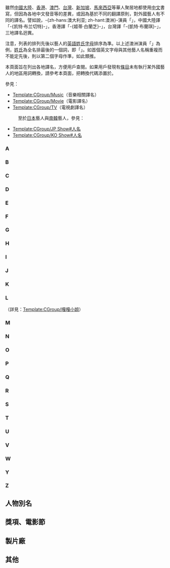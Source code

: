 {{CGroupH|name=LuaShow|desc=藝人譯名}}<noinclude>

雖然[[中國大陸]]、[[香港]]、[[澳門]]、[[台灣]]、[[新加坡]]、[[馬來西亞]]等華人聚居地都使用[[中文]]書寫，但因為各地中文發音等的差異，或因為基於不同的翻譯原則，對外國藝人有不同的譯名。譬如說，-{zh-hans:澳大利亚; zh-hant:澳洲}-演員「{{lang|en|Cate Blanchett}}」，中國大陸譯「-{凯特·布兰切特}-」，香港譯「-{姬蒂·白蘭芝}-」，台灣譯「-{凱特·布蘭琪}-」，三地譯名迥異。

注意，列表的排列先後以藝人的[[英語姓氏]][[拉丁字母|字母]]排序為準。以上述澳洲演員「{{lang|en|Cate Blanchett}}」為例，[[英语姓氏|姓氏]]為全名排最後的一個詞，即「{{lang|en|Blanchett}}」。如首個英文字母與其他藝人名稱重複而不能定先後，則以第二個字母作準，如此類推。

本頁面旨在列出各地譯名，方便用戶查閱。如果用戶發現有[[Wikipedia:條目|條目]]未有執行某外國藝人的地區用詞轉換，請參考本頁面，把轉換代碼添置於{{tl|NoteTA}}。

參見：
*[[Template:CGroup/Music]]（音樂相關譯名）
*[[Template:CGroup/Movie]]（電影譯名）
*[[Template:CGroup/TV]]（電視劇譯名）
:至於[[日本]]藝人與[[南韓]]藝人，參見：
*[[Template:CGroup/JP Show#人名]]
*[[Template:CGroup/KO Show#人名]]
[[Category:公共轉換組模板|{{SUBPAGENAME}}]]

===A===
</noinclude>
{{CItemHidden|original=Adams, Amy|zh-hans:艾米·亚当斯; zh-hk:愛美·雅當絲; zh-tw:艾美·亞當斯;}}
{{CItemHidden|original=Adele|zh-hans:阿黛尔; zh-hk:愛黛兒; zh-cn:阿黛尔; zh-tw:愛黛兒; zh-sg:阿黛尔;}}
{{CItemHidden|original=Affleck, Ben|zh-hans:本·阿弗莱克; zh-hk:賓·艾佛力; zh-tw:班·艾佛列克;}}
{{CItemHidden|original=Aguilera, Christina|zh-cn:克里斯蒂娜·阿奎莱拉; zh-tw:克莉絲汀·阿奎萊拉; zh-hk:克莉絲汀·阿奎萊拉;}}
{{CItemHidden|original=Alba, Jessica|zh-cn:杰西卡·阿尔巴; zh-hk:謝茜嘉·艾芭; zh-tw:潔西卡·艾芭}}
{{CItemHidden|original=Allen, Gene|zh-cn:金·艾伦; zh-hk:真·亞倫; zh-tw:金·艾倫;}}
{{CItemHidden|original=Allen, Joan|zh-hk:鍾·艾倫; zh-tw:瓊·愛倫; zh-cn:琼·爱伦;}}
{{CItemHidden|original=Allen, Woody|zh-cn:伍迪·艾伦; zh-hk:活地·亞倫; zh-tw:伍迪·艾倫;}}
{{CItemHidden|original=Almodóvar, Pedro|zh-hans:佩德罗·阿尔莫多瓦尔; zh-hk:貝德羅·艾慕杜華; zh-tw:佩德羅·阿莫多瓦;}}
{{CItemHidden|original=Altman, Robert|zh-hk:羅拔·柯曼; zh-tw:勞勃·阿特曼; zh-cn:罗伯特·奥特曼;}}
{{CItemHidden|original=Andrews, Julie|zh-cn:朱莉·安德鲁斯; zh-hk:茱莉·安德絲; zh-tw:茱莉·安德魯絲}}
{{CItemHidden|original=Aniston, Jennifer|zh-cn:珍妮佛·安妮斯顿; zh-tw:珍妮佛·安妮斯頓; zh-hk:珍妮花·安妮斯頓;}}
{{CItemHidden|original=Aoki, Devon|zh-tw:戴文·青木; zh-hk:迪芳·青木; zh-cn:戴文·青木;}}
{{CItemHidden|original=Apatow, Judd|zh-cn:贾德·阿帕图; zh-hk:祖艾·柏圖; zh-tw:賈德·艾帕托}}
{{CItemHidden|original=Archuleta, David|zh-cn:大卫·阿楚雷塔; zh-hk:大衛·阿丘利塔; zh-tw:陽光大衛}} 
{{CItemHidden|original=Arkin, Alan|zh-cn:阿兰·阿尔金; zh-tw:亞倫·艾金; zh-hk:艾倫·雅堅;}}
{{CItemHidden|original=Arterton, Gemma|zh-cn:杰玛·阿特登; zh-tw:潔瑪·艾特頓; zh-hk:珍瑪·雅德頓;}}
{{CItemHidden|original=Astin, Sean|zh-cn:肖恩·阿斯廷; zh-hk:辛·艾斯丁; zh-tw:西恩·艾斯汀}}
{{CItemHidden|original=Atkinson, Rowan|zh-cn:罗温·阿特金森; zh-hk:路雲·雅堅遜; zh-tw:羅溫·艾金森}}
{{CItemHidden|original=Attenborough, David|zh-cn:大卫·阿滕伯勒; zh-hk:大衛·艾登堡; zh-tw:大衛·艾登堡}}
{{CItemHidden|original=Autry, Gene|zh-cn:吉恩·奥特里; zh-hk:眞·柯利; zh-tw:金·奧崔;}}
{{CItemHidden|original=Aykroyd, Dan|zh-tw:丹·艾克洛德; zh-hk:丹·艾克萊; zh-hans:丹·艾克罗伊德;}}<noinclude>

===B===
</noinclude>
{{CItemHidden|original=Bacall, Lauren|1=羅蘭·比歌=>zh-tw:洛琳·白考兒;羅蘭·比歌=>zh-cn:劳伦·白考尔;}}
{{CItemHidden|original=Bacall, Lauren|zh-tw:洛琳·白考兒;zh-hk:羅蓮·比歌;zh-cn:劳伦·白考尔;}}
{{CItemHidden|original=Bacon, Kevin|zh-cn:凯文·贝肯; zh-hk:奇雲·貝根; zh-tw:凱文·貝肯}}
{{CItemHidden|original=Baker, Simon|zh-cn:赛门·贝克; zh-tw:賽門·貝克; zh-hk:西門·碧加;}}
{{CItemHidden|original=Baldwin, Alec|1=艾力克·包德溫=>zh-tw:亞歷·鮑德溫;艾力克·包德溫=>zh-hk:艾力·寶雲;艾力克·包德溫=>zh-cn:亚历克·鲍德温;艾力克·包德溫=>zh-mo:艾力·寶雲;}}
{{CItemHidden|original=Baldwin, Alec|zh-cn:亚历克·鲍德温; zh-tw:亞歷·鮑德溫; zh-hk:艾力·寶雲;}}
{{CItemHidden|original=Bale, Christian Charles Philip|zh-cn:克里斯蒂安·查尔斯·菲利普·贝尔; zh-tw:克里斯汀·查爾斯·菲力普·貝爾; zh-hk:基斯頓·查理斯·菲臘·比爾;}}
{{CItemHidden|original=Bale, Christian|zh-cn:克里斯蒂安·贝尔; zh-tw:克里斯汀·貝爾; zh-hk:基斯頓·比爾;}}
{{CItemHidden|original=Banderas, Antonio|zh-cn:安东尼奥·班德拉斯; zh-tw:安東尼奧·班德拉斯; zh-hk:安東尼奧·班達拉斯;}}
{{CItemHidden|original=Banks, Elizabeth|zh-cn:伊莉莎白·班克絲; zh-tw:伊莉莎白·班克絲; zh-hk:伊莉莎伯·班絲;}}
{{CItemHidden|original=Bardem, Javier|zh-cn:贾维尔·巴尔登; zh-tw:哈維爾·巴登; zh-hk:查維爾·巴頓;}}
{{CItemHidden|original=Barrymore, Drew|zh-cn:德鲁·巴里莫尔; zh-hk:茱·芭莉摩; zh-tw:茱兒·芭莉摩}}
{{CItemHidden|original=Barton, Mischa|zh-cn:米沙·巴顿; zh-hk:美莎·芭頓; zh-tw:米莎·巴頓}}
{{CItemHidden|original=Baruchel, Jay|zh-hk:積·巴朗祖; zh-tw:傑·巴魯契; zh-cn:杰·巴鲁契;}}
{{CItemHidden|original=Basinger, Kim|zh-cn:金·贝辛杰; zh-tw:金·貝辛格; zh-hk:金·碧辛嘉;}}
{{CItemHidden|original=Bates, Kathy|zh-tw:凱西·貝茲; zh-hk:嘉菲·比絲; zh-cn:凯西·贝兹;}}
{{CItemHidden|original=Batista, Henry|zh-tw:亨利·巴提斯塔; zh-hk:亨利·巴提斯塔; zh-cn:亨利·巴蒂斯塔;}}
{{CItemHidden|original=Beals, Jennifer|zh-tw:珍妮佛·貝兒; zh-hk:珍妮花·貝絲; zh-hans:珍妮弗·比尔斯;}}
{{CItemHidden|original=Bean, Sean|zh-cn:肖恩·比恩; zh-hk:辛·般; zh-tw:西恩·賓}}
{{CItemHidden|original=Beatles, The|zh-cn:披头士; zh-hk:披頭四; zh-tw:披頭四}}
{{CItemHidden|original=Beckinsale, Kate|zh-cn:凯特·贝金塞尔; zh-hk:姬蒂·碧金莎; zh-tw:凱特·貝琴薩;}}
{{CItemHidden|original=Bell, Jamie|zh-cn:杰米·贝尔; zh-hk:占美·比爾; zh-tw:傑米·貝爾}}
{{CItemHidden|original=Bell, Kristen|zh-cn:克里斯滕·贝尔; zh-hk:基絲汀·貝爾; zh-tw:克莉絲汀·貝爾}}
{{CItemHidden|original=Bellamy, Matthew|zh-cn:马修·贝拉米; zh-tw:馬修·貝勒米; zh-hk:馬修·貝勒米; zh-sg:马修·贝拉米;}}
{{CItemHidden|original=Bellucci, Monica|zh-cn:莫妮卡·贝鲁奇; zh-hk:蒙妮卡·貝露琪; zh-tw:莫妮卡·貝魯奇}}
{{CItemHidden|original=Benigni, Roberto|zh-cn:罗伯托·贝尼尼; zh-tw:羅貝托·貝尼尼; zh-hk:羅貝托·貝尼尼;}}
{{CItemHidden|original=Berenger, Tom|zh-cn:汤姆·贝伦杰;zh-tw:湯姆·貝林傑;zh-hk:湯·比靈治;;}}
{{CItemHidden|original=Bergman, Ingmar|zh-hk:英瑪·褒曼; zh-tw:英格瑪·柏格曼; zh-cn:英格玛·伯格曼;}}
{{CItemHidden|original=Bergman, Ingrid|zh-hk:英格麗·褒曼; zh-tw:英格麗·褒曼; zh-cn:英格丽·褒曼;}}
{{CItemHidden|original=Bernstein, Leonard|zh-cn:伦纳德·伯恩斯坦; zh-hk:雷納德·伯恩斯坦; zh-tw:雷納德·伯恩斯坦;}}
{{CItemHidden|original=Berry, Halle|zh-cn:哈莉·贝瑞; zh-hk:荷爾·芭莉; zh-tw:荷莉·貝瑞}}
{{CItemHidden|original=Berryman, Guy|zh-cn:盖伊·贝里曼; zh-tw:蓋·貝瑞曼; zh-hk:蓋·貝瑞曼; zh-sg:盖伊·贝里曼;}}
{{CItemHidden|original=Bert, Malcolm|zh-cn:马尔科姆·伯特; zh-hk:馬琴·畢; zh-tw:麥爾坎·伯特;}}
{{CItemHidden|original=Besson, Luc|zh-cn:吕克·贝松; zh-tw:盧·貝松; zh-hk:洛·比桑;}}
{{CItemHidden|original=Bettany, Paul|zh-cn:保罗·贝特尼; zh-tw:保羅·彼特尼; zh-hk:保羅·畢丹尼;}}
{{CItemHidden|original=Biel, Jessica|zh-cn:杰西卡·贝尔; zh-hk:謝茜嘉·比爾; zh-tw:潔西卡·貝兒}}
{{CItemHidden|original=Big, Mr.|zh-cn:大先生乐队; zh-hk:大人物合唱團; zh-tw:大人物合唱團}}
{{CItemHidden|original=Bigelow, Kathryn|zh-tw:凱薩琳·畢格羅; zh-cn:凯萨琳·毕格罗; zh-hk:嘉芙蓮·碧嘉露;}}
{{CItemHidden|original=Bilson, Rachel|zh-cn:蕾切尔·比尔森; zh-tw:瑞秋·比爾森; zh-hk:美曹·碧遜;}}
{{CItemHidden|original=Björk|zh-cn:比约克; zh-hk:碧玉; zh-tw:碧玉}}
{{CItemHidden|original=Black, Jack|zh-cn:杰克·布莱克; zh-hk:積·伯克; zh-tw:傑克·布萊克}}
{{CItemHidden|original=Blanchett, Cate|zh-cn:凯特·布兰切特; zh-hk:姬蒂·白蘭芝; zh-tw:凱特·布蘭琪}}
{{CItemHidden|original=Bloom, Orlando|zh-cn:奥兰多·布卢姆; zh-hk:奧蘭度·布林; zh-tw:奧蘭多·布魯}}
{{CItemHidden|original=Blunt, Emily|zh-tw:愛蜜莉·布朗; zh-hk:艾美莉·賓特; zh-cn:艾米莉·布朗特;}}
{{CItemHidden|original=Bogart, Humphrey|zh-cn:亨弗莱·鲍嘉; zh-tw:亨佛萊·鮑嘉; zh-hk:堪富利·保加;}}
{{CItemHidden|original=Borzage, Frank|zh-tw:法蘭克鮑才奇; zh-hk:法蘭保沙治}}
{{CItemHidden|original=Bosworth, Kate|zh-tw:凱特·柏絲沃; zh-cn:凯特·伯茨沃斯; zh-hk:姬蒂·寶絲禾芙}}
{{CItemHidden|original=Bower, Jamie Campbell|zh-tw:傑米·坎貝爾·鮑爾;zh-hk:占美·金寶·鮑華;zh-cn:杰米·坎贝尔·鲍尔;}}
{{CItemHidden|original=Bomer, Matt|zh-cn:马修·波莫;zh-tw:馬修·波莫;zh-hk:馬修·波莫;}}
{{CItemHidden|original=Bonham Carter, Helena|zh-cn:海伦娜·博纳姆·卡特; zh-hk:海倫娜·寶咸·卡達; zh-tw:海倫娜·寶漢·卡特;}} 
{{CItemHidden|original=Bowie, David|zh-tw:大衛·鮑伊; zh-cn:大卫·鲍伊; zh-hk:大衛·寶兒;}}
{{CItemHidden|original=Boyd, Billy|zh-cn:比利·博伊德; zh-hk:比利·包依德; zh-tw:比利·包依德}}
{{CItemHidden|original=Branagh, Kenneth|zh-hans:肯尼斯·布莱纳; zh-hk:簡尼夫·班納; zh-tw:肯尼斯·布萊納;}}
{{CItemHidden|original=Brand, Russell|zh-tw:羅素·布蘭德; zh-cn:拉塞尔·布兰德; zh-hk:羅素·布蘭特;}}
{{CItemHidden|original=Breslin, Abigail|zh-tw:艾碧·貝絲琳; zh-hk:艾碧姬·比絲蓮; zh-cn:阿比吉尔·布莱斯林;}}
{{CItemHidden|original=Bridges, Jeff|zh-cn:杰夫·布里吉斯; zh-tw:傑夫·布里吉; zh-hk:謝夫·布烈治;}}
{{CItemHidden|original=Broadbent, Jim|zh-cn:吉姆·布劳德本特; zh-tw:吉姆·布洛班特; zh-hk:吉姆·布勞德本特}}
{{CItemHidden|original=Broderick, Matthew|zh-hk:馬修·波特歷; zh-tw:馬修·柏德瑞克; zh-cn:马修·布罗德里克; zh-hant:馬修·布羅德瑞克; zh-mo:馬修·波特歷;}}
{{CItemHidden|original=Brody, Adrien|zh-cn:阿德里安·布罗迪; zh-tw:安德林·布洛迪; zh-hk:艾哲倫·保迪}}
{{CItemHidden|original=Bronson, Charles|zh-cn:查尔斯·布朗森; zh-hk:查理士·布朗臣; zh-tw:查爾斯·布朗森}}
{{CItemHidden|original=Brosnan, Pierce|zh-cn:皮尔斯·布鲁斯南; zh-tw:皮爾斯·布洛斯南; zh-hk:皮雅斯·布士南}}
{{CItemHidden|original=Brown Findlay, Jessica|zh-tw:潔西卡·布朗·芬德莉; zh-cn:杰西卡·布朗·芬德利; zh-hk:謝茜嘉·布朗·芬迪妮;}}
{{CItemHidden|original=Brown, Chris|zh-cn:克里斯·布朗; zh-tw:克里斯小子; zh-hk:克里斯小子}}
{{CItemHidden|original=Brown, James|zh-tw:詹姆士·布朗; zh-hk:占士·布朗; zh-cn:詹姆斯·布朗; zh-sg:詹姆斯·布朗;}}
{{CItemHidden|original=Bruckheimer, Jerry|zh-hans:杰瑞·布洛克海默; zh-hk:謝利·畢咸瑪; zh-tw:傑瑞·布洛克海默;}}
{{CItemHidden|original=Bublé, Michael|zh-hans:迈克尔·布伯雷; zh-hk:麥可·布伯雷; zh-tw:麥可·布伯雷;zh-hant:麥可·布雷;}}
{{CItemHidden|original=Buckland, Jonny|zh-cn:强尼·巴克兰; zh-tw:強尼·邦藍; zh-hk:強尼·邦藍; zh-sg:强尼·巴克兰;}}
{{CItemHidden|original=Bullock, Sandra|zh-cn:桑德拉·布洛克; zh-hk:珊迪娜·布洛; zh-tw:珊卓·布拉克}}
{{CItemHidden|original=Burks, Robert|zh-cn:罗伯特·伯克斯; zh-hant:羅伯特·伯克斯; zh-hk:羅拔·伯克斯; zh-tw:勞勃·伯克斯;}}
{{CItemHidden|original=Burton, Richard|zh-cn:理查德·伯顿; zh-hk:李察·波頓; zh-tw:李察·波頓}}
{{CItemHidden|original=Burton, Tim|zh-cn:蒂姆·伯顿; zh-hk:添·布頓; zh-tw:提姆·波頓;}}
{{CItemHidden|original=Butler, Gerard|zh-cn:杰瑞德·巴特勒; zh-hk:謝拉·畢拿; zh-tw:傑拉德·巴特勒;}}<noinclude>

===C===
</noinclude>
{{CItemHidden|original=Cage, Nicolas|zh-cn:尼古拉斯·凯奇; zh-hk:尼古拉斯·基治; zh-tw:尼可拉斯·凱吉;}}
{{CItemHidden|original=Caine, Michael|zh-cn:迈克尔·凯恩; zh-tw:米高·肯恩; zh-hk:米高·堅;}}
{{CItemHidden|original=Cameron, James|zh-cn:詹姆斯·卡梅隆; zh-tw:詹姆斯·卡麥隆; zh-hk:占士·金馬倫}}
{{CItemHidden|original=Campion, Jane|zh-hk:珍·甘比茵; zh-tw:珍·康萍; zh-cn:简·坎皮恩;}}
{{CItemHidden|original=Carey, Mariah|zh-cn:玛丽亚·凯里; zh-hk:瑪麗·嘉兒; zh-tw:瑪麗亞·凱莉}}
{{CItemHidden|original=Carrell, Steve|zh-tw:史提夫·卡爾; zh-hk:史提夫·加維; zh-cn:史蒂夫·加瑞尔;}}
{{CItemHidden|original=Carrey, Jim|zh-cn:金·凯瑞; zh-hk:占·基利; zh-tw:金·凱瑞}}
{{CItemHidden|original=Cassel, Vincent|zh-hans:凡松·卡塞; zh-hant:文森·卡索;}}
{{CItemHidden|original=Cattrall, Kim|zh-tw:金·凱特羅; zh-hk:甘·嘉德露; zh-cn:金·卡特罗尔;}}
{{CItemHidden|original=Celtic Woman|zh-cn:凯尔特女人; zh-hk:天使女伶; zh-tw:天使女伶;}}
{{CItemHidden|original=Champion, Will|zh-cn:威尔·钱皮恩; zh-tw:威爾·查恩; zh-hk:威爾·查恩; zh-sg:威尔·钱皮恩;}}
{{CItemHidden|original=Chaplin, Charlie|zh-cn:查理·卓别林; zh-hk:差利·卓別靈; zh-tw:查理·卓別林}}
{{CItemHidden|original=Chaplin, Saul|zh-cn:索尔·卓别林; zh-hk:索爾·卓別靈; zh-tw:索爾·卓別林}}
{{CItemHidden|original=Chastain, Jessica|zh-hk:謝茜嘉·翠絲頓; zh-tw:潔西卡·崔絲坦; zh-cn:杰西卡·查斯坦;}}
{{CItemHidden|original=Cheadle, Don|zh-cn:唐·钱德尔; zh-tw:唐·奇鐸; zh-hk:當·卓度;}}
{{CItemHidden|original=Chevalier, Maurice|zh-cn:莫里斯·切瓦力亚; zh-tw:莫里斯·雪佛萊; zh-hk:莫里斯·雪佛萊;}}
{{CItemHidden|original=Chriqui, Emmanuelle|zh-cn:埃曼纽尔·施莱琪 ; zh-tw:曼紐爾·克莉琪 ; zh-hk:伊曼紐·舒琪}}
{{CItemHidden|original=Christensen, Hayden|zh-cn:海登·克里斯滕森; zh-tw:海登·克里斯唐森; zh-hk:凱頓·基斯登遜}}
{{CItemHidden|original=Christie, Julie|zh-cn:朱莉·克里斯蒂; zh-hk:茱莉·姬絲蒂; zh-tw:茱莉·克莉絲蒂}}
{{CItemHidden|original=Clapton, Eric|zh-tw:艾瑞克·克萊普頓; zh-hk:艾瑞克·克萊普頓; zh-cn:埃里克·克莱普顿; zh-sg:埃里克·克莱普顿;}} 
{{CItemHidden|original=Clooney, George|zh-cn:乔治·克鲁尼; zh-hk:佐治·古尼; zh-tw:喬治·克隆尼}}
{{CItemHidden|original=Clooney, Rosemary|zh-cn:露丝玛丽·克鲁尼; zh-hk:露絲瑪莉·古尼; zh-tw:蘿絲瑪麗·克隆尼}}
{{CItemHidden|original=Close, Glenn|zh-tw:葛倫·克蘿絲; zh-hk:格蓮·高絲; zh-hans:葛伦·克萝丝;}}
{{CItemHidden|original=Cobb, Lee|zh-cn:李·科布; zh-hk:李·谷; zh-tw:李·柯布;}}
{{CItemHidden|original=Cobb, Lee J.|zh-cn:李·J·科布; zh-hk:李·J·谷; zh-tw:李·J·柯布;}}
{{CItemHidden|original=Coen brothers|zh-cn:科恩兄弟; zh-hk:高安兄弟; zh-tw:柯安兄弟}}
{{CItemHidden|original=Coen, Ethan|zh-cn:伊桑·科恩; zh-hk:伊頓·高安; zh-tw:伊森·柯安}}
{{CItemHidden|original=Coen, Joel|zh-cn:乔尔·科恩; zh-hk:祖爾·高安; zh-tw:喬伊·柯安}}
{{CItemHidden|original=Colbert, Stephen|zh-cn:斯蒂芬·科尔伯特; zh-hk:史提芬·科拜尔; zh-tw:史提芬·荷伯}}
{{CItemHidden|original=Cole, Lily|zh-tw:莉莉·蔻兒; zh-hk:莉莉·高爾; zh-cn:莉莉·科尔;}}
{{CItemHidden|original=Collet-Serra, Jaume|1=贊美·哥勒施拉=>zh-hk:贊美·哥勒-施拉;贊美·哥勒施拉=>zh-cn:佐米·希尔拉;贊美·哥勒施拉=>zh-tw:豪梅·寇勒特-瑟拉;}}
{{CItemHidden|original=Collet-Serra, Jaume|zh-hk:贊美·哥勒-施拉;zh-cn:佐米·希尔拉;zh-tw:豪梅·寇勒特-瑟拉;}}
{{CItemHidden|original=Collins, Lily|zh-tw:莉莉·柯林斯; zh-hk:莉莉·歌蓮絲; zh-cn:丽莉·柯林斯;}}
{{CItemHidden|original=Connelly, Jennifer|zh-hans:詹妮弗·康纳利; zh-hant:珍妮佛·康納利; zh-tw:珍妮佛·康納莉; zh-hk:珍妮花·康納莉; zh-mo:珍妮花·康納莉;}}
{{CItemHidden|original=Connery, Sean|zh-cn:肖恩·康纳利; zh-hk:辛·康納利; zh-tw:史恩·康納萊}}
{{CItemHidden|original=Cooper, Bradley|zh-tw:布萊德利·古柏; zh-hk:畢列·谷巴; zh-cn:布莱德利·库珀}}
{{CItemHidden|original=Cooper, Chris|zh-hk:基斯·谷巴; zh-cn:克里斯·库柏; zh-tw:克里斯·庫柏;}}
{{CItemHidden|original=Copperfield, David|zh-cn:大卫·科波菲尔; zh-hk:大衛·高柏飛; zh-tw:大衛·考柏菲; zh-sg:大卫·考柏菲}}
{{CItemHidden|original=Coppola, Francis Ford|zh-cn:弗朗西斯·福特·科波拉; zh-hk:法蘭斯·福特·哥普拉; zh-tw:法蘭西斯·福特·科波拉}}
{{CItemHidden|original=Coppola, Francis|zh-cn:弗朗西斯·科波拉; zh-hk:法蘭斯·哥普拉; zh-tw:法蘭西斯·科波拉}}
{{CItemHidden|original=Coppola, Sofia|zh-cn:索菲亚·科波拉; zh-hk:蘇菲亞·哥普拉; zh-tw:蘇菲亞·柯波拉}}
{{CItemHidden|original=Cosgrove, Miranda|zh-tw:米蘭達·蔻思葛芙; zh-hk:美蓮達·歌絲高芙; zh-cn:米兰达·卡斯格拉夫;}}
{{CItemHidden|original=Costner, Kevin|zh-hans:凯文·科斯特纳; zh-hk:奇雲·高士拿; zh-tw:凱文·科斯納;}}
{{CItemHidden|original=Cotillard, Marion|zh-cn:玛丽昂·歌迪亚; zh-hk:瑪莉安·歌迪雅; zh-tw:瑪莉詠·柯蒂亞}}
{{CItemHidden|original=Cox, Brian|布赖恩·考克斯;zh-hk:拜仁·確斯;zh-tw:布萊恩·考克斯;}}
{{CItemHidden|original=Coxon, Graham|zh-cn:格雷厄姆·考克森; zh-tw:葛拉罕·卡克森; zh-hk:格拉漢姆·考克森; zh-sg:格雷厄姆·考克森;}}
{{CItemHidden|original=Craig, Daniel|zh-cn:丹尼尔·克雷格; zh-tw:丹尼爾·克雷格; zh-hk:丹尼爾·基克;}}
{{CItemHidden|original=Cranston, Bryan|zh-cn:布莱恩·科兰斯顿;zh-tw:布萊恩·克蘭斯頓;zh-hk:拜仁·鈞士頓;}}
{{CItemHidden|original=Crosby, Bing|zh-cn:宾·克罗斯比; zh-hk:冰·哥羅士比; zh-tw:平·克勞斯貝}}
{{CItemHidden|original=Crow, Sheryl|zh-cn:谢里尔·克罗;zh-hk:雪瑞兒·可洛;zh-tw:雪瑞兒·可洛;}}   
{{CItemHidden|original=Crowe, Russell|zh-hans:罗素·克劳; zh-tw:羅素·克洛; zh-hk:羅素·高爾;}}
{{CItemHidden|original=Cruise, Tom|zh-cn:汤姆·克鲁斯; zh-hk:湯·告魯斯; zh-tw:湯姆·克魯斯; zh-sg:汤姆·克鲁斯}}
{{CItemHidden|original=Cruz, Penélope|zh-cn:佩内洛普·克鲁兹; zh-tw:潘妮洛普·克魯茲; zh-hk:彭妮露·古絲;}}
{{CItemHidden|original=Crystal, Billy|zh-cn:比利·克里斯托; zh-tw:比利·克里斯托; zh-hk:比利·基斯度;}}
{{CItemHidden|original=Csokas, Marton|zh-tw:馬頓·索柯斯; zh-hk:馬頓·高基斯; zh-cn:马尔顿·索克斯;}}
{{CItemHidden|original=Cube, Ice|zh-tw:冰塊酷巴; zh-hk:冰塊酷巴; zh-cn:艾斯·库伯;}}
{{CItemHidden|original=Cumberbatch, Benedict|zh-cn:本尼迪克特·康伯巴奇;zh-hk:班尼狄·甘巴貝治;zh-tw:班奈狄克·康柏拜區;}}
{{CItemHidden|original=Cummings, Jack|zh-cn:杰克·卡明斯; zh-tw:傑克·卡明斯; zh-hk:積·卡明斯;}}
{{CItemHidden|original=Curtis, Jamie Lee|zh-cn:杰米·李·柯蒂斯; zh-tw:潔美·李·寇蒂斯; zh-hk:潔美·李·寇蒂斯;}}
{{CItemHidden|original=Cusack, John|zh-cn:约翰·库萨克; zh-tw:約翰·庫薩克; zh-hk:尊·古錫;}}
{{CItemHidden|original=Cuthbert, Elisha|zh-cn:伊丽莎·库斯伯特; zh-hk:艾莉莎·姬芙拔; zh-tw:艾莉莎·庫絲柏}}
{{CItemHidden|original=Cyrus, Miley|zh-cn:麦莉·赛勒斯; zh-hk:麥莉·希拉; zh-tw:麥莉·希拉}}<noinclude>

===D===
</noinclude>
{{CItemHidden|original=Dafoe, Willem|zh-cn:威廉·达福; zh-tw:威廉·達佛;}}
{{CItemHidden|original=Daft Punk|zh-tw:傻瓜龐克; zh-hans:傻朋克;}}
{{CItemHidden|original=Daldry, Stephen|zh-cn:斯蒂芬·达尔德里; zh-hk:史提芬·杜德利; zh-tw:史蒂芬·戴爾卓}}
{{CItemHidden|original=Dalton, Timothy|zh-cn:蒂莫西·道尔顿; zh-hk:鐵摩·達頓; zh-tw:提摩西·達頓}}
{{CItemHidden|original=Damon, Matt|zh-cn:马特·戴蒙; zh-hk:麥·迪文; zh-tw:麥特·戴蒙}}
{{CItemHidden|original=Dandridge, Dorothy|zh-cn:桃乐茜·丹缀之; zh-tw:桃樂絲·丹鐸;}}
{{CItemHidden|original=Dandridge, Dorothy|1=桃樂蒂·丹德瑞姬=>zh-cn:桃乐茜·丹缀之;}}
{{CItemHidden|original=Dandridge, Dorothy|1=多萝西·丹德里奇=>zh-tw:桃樂絲·丹鐸;}}
{{CItemHidden|original=Darabont, Frank|zh-cn:弗兰克·达拉邦特; zh-hk:法蘭·達拉本特; zh-tw:法蘭克·戴拉邦}}
{{CItemHidden|original=Davies, Valentine|zh-cn:瓦伦丁·戴维斯; zh-tw:瓦倫丁·戴維斯; zh-hk:華倫天奴·戴維斯;}}
{{CItemHidden|original=Davis, Kristin|zh-cn:克里斯汀·戴维斯; zh-hk:姬絲汀·戴維絲; zh-tw:克莉絲汀·戴維斯}}
{{CItemHidden|original=Davis, Viola|zh-tw:薇拉·戴維絲; zh-cn:维奥拉·戴维斯; zh-hk:維奧拉·戴維斯;}}
{{CItemHidden|original=Dawson, Ralph|zh-cn:拉尔夫·道森; zh-hk:賴夫·多遜; zh-tw:雷夫·道森;}}
{{CItemHidden|original=Day, Doris|zh-cn:多丽丝·黛; zh-hk:桃麗絲·黛; zh-tw:桃樂絲·黛}}
{{CItemHidden|original=Day, Richard|zh-cn:理查德·戴; zh-hk:李察·戴; zh-tw:李察·戴;}}
{{CItemHidden|original=Day-Lewis, Daniel|zh-cn:丹尼尔·戴-刘易斯; zh-tw:丹尼爾·戴-路易斯; zh-hk:丹尼爾·戴-路易斯}}
{{CItemHidden|original=De Niro, Robert|zh-cn:罗伯特·德尼罗; zh-hk:羅拔·迪尼路; zh-tw:勞勃·狄尼洛}}
{{CItemHidden|original=De Palma, Brian|zh-cn:布赖恩·德帕尔马; zh-hk:白賴仁·龐馬; zh-tw:布萊恩·狄帕瑪}}
{{CItemHidden|original=de Ravin,  Emilie|zh-hans:艾米莉·德瑞文; zh-hk:艾美莉·迪韋雲; zh-tw:艾蜜莉·迪瑞文;}}
{{CItemHidden|original=Dean, James|zh-tw:詹姆斯·狄恩; zh-hk:占士·甸; zh-cn:詹姆斯·迪恩;}}
{{CItemHidden|original=DeBlois, Dean|zh-cn:迪恩·戴布洛伊; zh-hk:甸恩·迪波爾斯; zh-tw:迪恩·戴布洛伊}}
{{CItemHidden|original=Def, Mos|zh-tw:摩斯·戴夫; zh-hk:莫斯·迪夫; zh-cn:摩斯·戴夫;}}
{{CItemHidden|original=DeGeneres, Ellen|zh-hans:艾伦·德杰尼勒斯; zh-hk:艾倫·狄珍妮; zh-tw:艾倫·狄珍妮;}}
{{CItemHidden|original=Delon, Alain|zh-cn:阿兰·德龙; zh-hk:阿倫·狄龍; zh-tw:亞蘭·德倫}}
{{CItemHidden|original=DeMille, Cecil B.|zh-cn:塞西尔·德米尔; zh-tw:西席·地密爾}}
{{CItemHidden|original=Dench, Judi|zh-cn:朱迪·丹奇; zh-hk:茱迪·丹芝; zh-tw:茱蒂·丹契}}
{{CItemHidden|original=Deneuve, Catherine|zh-hk:嘉芙蓮·丹露; zh-tw:凱撒琳·丹尼芙; zh-cn:凯瑟琳·德纳芙;}}
{{CItemHidden|original=Depardieu, Gérard|zh-tw:傑哈·德巴狄厄;zh-hk:謝勒·狄柏度;zh-cn:热拉尔·德帕迪约;}}
{{CItemHidden|original=Depp, Johnny|zh-cn:约翰尼·德普; zh-hk:尊尼·特普; zh-tw:強尼·戴普; zh-sg:尊尼·特普;}}
{{CItemHidden|original=Deschanel, Zooey|zh-cn:佐伊·丹斯切尔; zh-hk:素兒·達莎妮; zh-tw:柔伊·黛絲香奈}}
{{CItemHidden|original=Desplat, Alexandre|zh-hk:亞歷山大·達士勒;zh-tw:亞歷山大·戴斯培;zh-cn:亚历山大·德斯普拉;}}
{{CItemHidden|original=Desmond, Johnny|zh-cn:约翰尼·德斯蒙德; zh-hk:尊尼·戴斯蒙; zh-tw:強尼·戴斯蒙}}
{{CItemHidden|original=DeVito, Danny|zh-cn:丹尼·狄维托; zh-tw:丹尼·狄維托; zh-hk:丹尼·狄維托}}
{{CItemHidden|original=Diaz, Cameron|zh-cn:卡梅隆·迪亚兹; zh-hk:金美倫·戴雅絲; zh-tw:卡麥蓉·狄亞}}
{{CItemHidden|original=DiCaprio, Leonardo|zh-cn:莱昂纳多·迪卡普里奥; zh-hk:里安納度·狄卡比奧; zh-tw:李奧納多·狄卡皮歐; zh-sg:李奥纳多·狄卡比奥}}
{{CItemHidden|original=Diesel, Vin|zh-cn:范·迪塞尔; zh-tw:馮·迪索; zh-hk:雲·迪素}}
{{CItemHidden|original=Docter, Pete|zh-cn:皮特·多克特; zh-tw:彼特·達克特; zh-hk:彼德·托達}}
{{CItemHidden|original=Door, The|zh-cn:大门乐队; zh-tw:門戶樂團; zh-hk:門戶樂團}}
{{CItemHidden|original=Douglas, Kirk|zh-cn:柯克·道格拉斯; zh-tw:寇克·道格拉斯; zh-hk:卻·德格拉斯}}
{{CItemHidden|original=Douglas, Michael|zh-cn:迈克尔·道格拉斯; zh-tw:麥可·道格拉斯; zh-hk:米高·德格拉斯}}
{{CItemHidden|original=Downey Jr., Robert|zh-cn:小罗伯特·唐尼; zh-tw:小勞勃·道尼; zh-hk:羅拔·唐尼}}
{{CItemHidden|original=Duff, Hilary|zh-cn:希拉里·达夫; zh-hk:希拉莉·杜芙; zh-tw:希拉蕊·朵芙}}
{{CItemHidden|original=Dunst, Kirsten|zh-tw:克絲汀·鄧斯特; zh-hk:姬絲汀·登絲; zh-cn:克斯汀·邓斯特;}}
{{CItemHidden|original=Duvall, Robert|zh-cn:罗伯特·杜瓦尔; zh-hk:羅拔·杜華; zh-tw:勞勃·杜瓦}}
{{CItemHidden|original=Dylan, Bob|zh-cn:鲍勃·迪伦; zh-hk:卜·戴倫; zh-tw:巴布·狄倫}}<noinclude>

===E===
</noinclude>
{{CItemHidden|original=Eastwood, Clint|zh-cn:克林特·伊斯特伍德; zh-tw:克林·伊斯威特; zh-hk:奇連·伊士活;}}
{{CItemHidden|original=Eccleston, Christopher|zh-cn:克里斯托弗·埃克莱斯顿; zh-tw:克里斯多福·艾克斯頓; zh-hk:基斯杜化·艾克斯頓;}}
{{CItemHidden|original=Eckhart, Aaron|zh-tw:亞倫·艾克哈特; zh-hk:阿朗·艾克; zh-cn:艾伦·埃克哈特;}}
{{CItemHidden|original=Elba, Idris|zh-tw:伊卓瑞斯·艾巴; zh-hk:艾德里斯·艾巴; zh-cn:伊德瑞斯·艾尔巴;}}
{{CItemHidden|original=Eminem|1=痞子阿姆=>zh-hk:Eminem; 痞子阿姆=>zh-cn:埃米纳姆;}}
{{CItemHidden|original=Eminem|1=Eminem=>zh-tw:阿姆; 埃米纳姆=>zh-tw:阿姆; zh-hk:Eminem; zh-cn:埃米纳姆;}}
{{CItemHidden|original=Evans, Chris|zh-cn:克里斯·埃文斯; zh-hk:基斯·伊雲斯; zh-tw:克里斯·伊凡}}
{{CItemHidden|original=Everett, Rupert|zh-hk:路柏·艾弗烈; zh-cn:鲁伯特·艾弗雷特; zh-tw:鲁伯特·埃弗里特;}}
{{CItemHidden|original=Efron, Zac|zh-hk:碩克·艾佛朗;zh-hans:查克·艾弗隆;zh-tw:柴克·艾弗隆;zh-cn:扎克·埃夫隆;}}
<noinclude>

===F===
</noinclude>
{{CItemHidden|original=Fanning, Dakota|zh-tw:達科塔·芬妮;zh-hk:狄高達·芬寧;zh-cn:达科塔·范宁;}}
{{CItemHidden|original=Fanning, Elle|zh-cn:艾丽·范宁; zh-tw:艾兒·芬妮;zh-hk:艾麗·芬寧;}}
{{CItemHidden|original=Farrell, Colin|zh-cn:科林·法雷尔; zh-tw:柯林·法洛; zh-hk:哥連·費路;}}
{{CItemHidden|original=Favreau, Jon|1=強·法瑞=>zh-tw:強·法夫洛;強·法瑞=>zh-hk:莊·法來奧;強·法瑞=>zh-cn:乔恩·费儒;強·法瑞=>zh-mo:莊·法來奧;}}
{{CItemHidden|original=Favreau, Jon|zh-tw:強·法夫洛; zh-hk:莊·法來奧; zh-cn:乔恩·费儒;}}
{{CItemHidden|original=Fawcett, Farrah|zh-cn:法拉·弗西; zh-hk:花拉·科茜; zh-tw:法拉·佛西;}}
{{CItemHidden|original=Ferrell, Will|zh-tw:威爾·法洛; zh-hk:韋·費路; zh-cn:威尔·法瑞尔;}}
{{CItemHidden|original=Fey, Tina|zh-cn:蒂娜·菲; zh-tw:蒂娜·費; zh-hk:天娜·菲;}}
{{CItemHidden|original=Ficarra, Glenn|zh-hk:格連·費加拉; zh-tw:葛倫·費卡拉; zh-cn:格伦·费卡拉;}}
{{CItemHidden|original=Field, Sally|zh-tw:莎莉·菲爾德; zh-hk:莎莉·菲; zh-cn:莎莉·菲尔德;}}
{{CItemHidden|original=Fiennes, Joseph|zh-cn:约瑟夫·费因斯; zh-hk:約瑟·費恩斯; zh-tw:約瑟夫·范恩斯;}}
{{CItemHidden|original=Fiennes, Ralph|zh-cn:拉尔夫·费因斯; zh-hk:賴夫·費恩斯; zh-tw:雷夫·范恩斯;}}
{{CItemHidden|original=Fincher, David|zh-cn:大卫·芬奇; zh-hk:大衛·芬查; zh-tw:大衛·芬奇}}
{{CItemHidden|original=Firth, Colin|1=哥連·卓夫=>zh-tw:柯林·佛斯;哥連·卓夫=>zh-hk:哥連·費夫;哥連·卓夫=>zh-hans:科林·费尔斯;哥連·卓夫=>zh-mo:哥連·費夫;}}
{{CItemHidden|original=Firth, Colin|1=柯林·弗斯=>zh-tw:柯林·佛斯;柯林·弗斯=>zh-hk:哥連·費夫;柯林·弗斯=>zh-hans:科林·费尔斯;柯林·弗斯=>zh-mo:哥連·費夫;}}
{{CItemHidden|original=Firth, Colin|1=科林·费斯=>zh-tw:柯林·佛斯;科林·费斯=>zh-hk:哥連·費夫;科林·费斯=>zh-hans:科林·费尔斯;科林·费斯=>zh-mo:哥連·費夫;}}
{{CItemHidden|original=Firth, Colin|zh-hk:哥連·費夫; zh-tw:柯林·佛斯; zh-cn:科林·费尔斯;}}
{{CItemHidden|original=Fishburne, Laurence|zh-cn:劳伦斯·菲什伯恩; zh-hk:羅蘭士·費斯賓; zh-tw:勞倫斯·費許朋;}}
{{CItemHidden|original=Flockhart, Calista|zh-tw:卡莉絲塔·佛拉赫特; zh-hk:嘉莉絲達·霍克; zh-cn:卡莉斯塔·弗洛克哈特;}}
{{CItemHidden|original=Folsey, George J.|zh-cn:乔治·J·福尔西; zh-hk:佐治·J·福爾西; zh-tw:喬治·J·福爾西;}}
{{CItemHidden|original=Folsey, George|zh-cn:乔治·福尔西; zh-hk:佐治·福爾西; zh-tw:喬治·福爾西;}}
{{CItemHidden|original=Folsey, George|1=乔治·福尔瑟=>zh-hk:佐治·福爾西; 乔治·福尔瑟=>zh-tw:喬治·福爾西;}}
{{CItemHidden|original=Fonda, Jane|zh-hans:简·方达; zh-hant:珍·芳達;}}
{{CItemHidden|original=Ford, Harrison|zh-cn:哈里森·福特; zh-hk:夏里遜·福; zh-tw:哈里遜·福特;}}
{{CItemHidden|original=Forster, Marc|zh-hans:马克·福斯特; zh-hk:馬可·科士打; zh-tw:馬克·福斯特;}}
{{CItemHidden|original=Foster, Jodie|zh-hans:朱迪·福斯特; zh-hk:茱迪·科士打; zh-tw:茱蒂·福斯特;}}
{{CItemHidden|original=Fox, Matthew|zh-cn:马修·福克斯; zh-tw:馬修·福克斯; zh-hk:馬修·霍士;}}
{{CItemHidden|original=Fox, Megan|zh-cn:梅根·福克斯; zh-hk:美瑾·霍絲; zh-tw:梅根·福克斯;}}
{{CItemHidden|original=Fox, Michael J.|zh-cn:迈克尔·J·福克斯; zh-hk:米高·J·霍士; zh-tw:麥可·J·福克斯;}}
{{CItemHidden|original=Fox, Michael|zh-cn:迈克尔·福克斯; zh-hk:米高·霍士; zh-tw:麥可·福克斯;}}
{{CItemHidden|original=Fox, Paul S.|zh-cn:保罗·S·福克斯; zh-hk:保羅·S·霍士; zh-tw:保羅·S·福克斯;}}
{{CItemHidden|original=Fox, Paul|zh-cn:保罗·福克斯; zh-hk:保羅·霍士; zh-tw:保羅·福克斯;}}
{{CItemHidden|original=Foxx, Jamie|zh-cn:杰米·福克斯; zh-tw:傑米·福克斯; zh-hk:占美·霍士;}}
{{CItemHidden|original=Francis, Cedric|zh-cn:塞德里克·弗朗西斯; zh-tw:西追·佛蘭西斯; zh-hk:西追·法蘭西斯;}}
{{CItemHidden|original=Franco, James|zh-tw:詹姆斯·法蘭科; zh-hk:占士·法蘭高; zh-cn:詹姆斯·弗兰科;}}
{{CItemHidden|original=Frank, Melvin|zh-cn:梅尔文·弗兰克; zh-hk:梅爾文·法蘭; zh-tw:梅爾文·法蘭克;}}
{{CItemHidden|original=Frankel, David|zh-cn:大卫·弗兰克; zh-tw:大衛·法蘭科; zh-hk:大衛·法蘭基爾;}}
{{CItemHidden|original=Fraser, Brendan|zh-cn:布兰登·弗雷泽; zh-tw:布蘭登·費雪; zh-hk:班頓·費沙;}}
{{CItemHidden|original=Frears, Stephen|zh-cn:斯蒂芬·弗里尔斯; zh-hk:史提芬·費雅斯; zh-tw:史蒂芬·佛瑞爾斯;}}
{{CItemHidden|original=Freeman, Martin|zh-cn:马丁·弗里曼; zh-tw:馬丁·費里曼; zh-hk:馬田·費曼;}}
{{CItemHidden|original=Freeman, Morgan|zh-cn:摩根·弗里曼; zh-hk:摩根·費曼; zh-tw:摩根·費里曼;}}
{{CItemHidden|original=Fry, Stephen|zh-hk:史提芬·費亞; zh-tw:史蒂芬·弗萊; zh-cn:史蒂芬·弗莱; zh-hans:斯蒂芬·弗雷;}}
{{CItemHidden|original=Furlong, Edward|zh-cn:爱德华·弗朗; zh-tw:艾德華·福隆; zh-hk:愛德華·費朗;}}<noinclude>

===G===
</noinclude>
{{CItemHidden|original=Gable, Clark|zh-cn:克拉克·盖博; zh-hk:奇勒·基寶; zh-tw:克拉克·蓋博;}}
{{CItemHidden|original=Gambon, Michael|1=米高·詹邦=>zh-cn:迈克尔·刚本;米高·詹邦=>zh-tw:邁可·坎邦;米高·詹邦=>zh-hk:米高·甘邦;米高·詹邦=>zh-mo:米高·甘邦;}}
{{CItemHidden|original=Gambon, Michael|1=麥可·坎邦=>zh-hans:迈克尔·刚本;麥可·坎邦=>zh-tw:邁可·坎邦;麥可·坎邦=>zh-hk:米高·甘邦;麥可·坎邦=>zh-mo:米高·甘邦;}}
{{CItemHidden|original=Gambon, Michael|zh-cn:迈克尔·刚本; zh-tw:邁可·坎邦; zh-hk:米高·甘邦;}}
{{CItemHidden|original=Gandolfini, James|zh-tw:詹姆斯·甘多費尼; zh-hk:占士·簡東費尼; zh-cn:詹姆斯·甘多菲尼;}}
{{CItemHidden|original=Garfield, Andrew|zh-cn:安德鲁·加菲尔德;zh-hk:安德魯·嘉菲;zh-tw:安德魯·加菲爾德;}}
{{CItemHidden|original=Garland, Judy|zh-cn:朱迪·加兰; zh-hk:茱地·嘉蘭; zh-tw:茱蒂·嘉蘭;}}
{{CItemHidden|original=Gaynor, Gloria|zh-cn:凯莱·盖纳; zh-tw:葛蘿莉亞·蓋納;}}
{{CItemHidden|original=Geraghty, Brian|zh-hk:白賴仁·謝洛田; zh-tw:布萊恩·傑瑞提; zh-cn:布莱恩·杰拉蒂;}}
{{CItemHidden|original=Gere, Richard|zh-cn:理查·基尔; zh-hk:李察·基爾; zh-tw:李察·吉爾; zh-sg:李察·基尔;}}
{{CItemHidden|original=Gerrard, Lisa|zh-cn:莉萨·杰勒德; zh-tw:麗莎·傑拉德;}}
{{CItemHidden|original=Giamatti, Paul|zh-hk:保羅·基安馬提;zh-cn:保罗·吉亚玛提;zh-tw:保羅·吉馬蒂;}}
{{CItemHidden|original=Gibbons, Cedric|zh-cn:塞德里克·吉本森; zh-tw:西追·吉本森; zh-hk:西追·吉本森;}}
{{CItemHidden|original=Gibson, Mel|zh-cn:梅尔·吉布森; zh-tw:梅爾·吉勃遜; zh-hk:米路·吉遜;}}
{{CItemHidden|original=Gilbert, Herschel Burke|zh-cn:赫歇尔·柏克·吉尔伯特; zh-tw:赫雪爾·柏克·吉伯特; zh-hk:赫歇爾·柏克·吉伯; zh-sg:赫谢尔·柏克·吉尔伯特;}}
{{CItemHidden|original=Gilliam, Terry|zh-cn:特里·吉列姆; zh-tw:泰瑞·吉連; zh-hk:泰利·基咸;}}
{{CItemHidden|original=Glover, Guy|zh-cn:盖伊·格洛佛; zh-hk:佳·格洛佛; zh-tw:蓋·葛洛佛}}
{{CItemHidden|original=Goldberg, Whoopi|zh-hans:乌比·戈德堡; zh-tw:琥碧·戈柏; zh-hk:胡比·高拔;}}
{{CItemHidden|original=Gomez, Selena|zh-tw:賽琳娜·戈梅茲; zh-hk:莎蓮娜·高美絲; zh-cn:赛琳娜·戈麦斯;}}
{{CItemHidden|original=Goode, Matthew|zh-tw:馬修·古迪; zh-hk:馬修·古德; zh-cn:马修·古迪;}}
{{CItemHidden|original=Gordon-Levitt, Joseph|zh-tw:喬瑟夫·高登-李維; zh-hk:祖瑟夫·哥頓-利域; zh-cn:约瑟夫·高登-莱维特;}}
{{CItemHidden|original=Gosling, Ryan|zh-cn:雷恩·高斯林; zh-tw:雷恩·葛斯林; zh-hk:賴恩·哥斯寧}}
{{CItemHidden|original=Grace, Topher|zh-tw:托佛·格雷斯; zh-hk:杜飛·格雷斯;zh-cn:托弗·戈瑞斯;}}
{{CItemHidden|original=Grant, Hugh|zh-cn:休·格兰特; zh-tw:休·葛蘭; zh-hk:曉·格蘭; zh-sg:休·格兰特}}
{{CItemHidden|original=Grazer, Brian|zh-cn:布莱恩·格雷泽; zh-hk:白賴仁·基沙; zh-tw:布萊恩·葛瑟}}
{{CItemHidden|original=Green Day|zh-tw:年輕歲月; zh-hk:Green Day; zh-cn:绿日乐队;}}
{{CItemHidden|original=Green, Eva|zh-tw:伊娃·葛林; zh-hk:伊娃·格蓮; zh-cn:伊娃·格林;}}
{{CItemHidden|original=Green, Johnny|zh-cn:约翰尼·格林; zh-hk:尊尼·格連; zh-tw:強尼·葛林}}
{{CItemHidden|original=Greengrass, Paul|zh-cn:保罗·格林格拉斯; zh-hk:保羅·格連加斯; zh-tw:保羅·葛林葛瑞斯}}
{{CItemHidden|original=Guðmundsdóttir, Björk|zh-cn:比约克·古蒙兹多泰尔; zh-hk:碧玉·古蒙茲多泰爾; zh-tw:碧玉·古蒙茲多泰爾}}
{{CItemHidden|original=Guillory, Sienna|zh-cn:西耶娜·盖尔利; zh-tw:席安娜·蓋蘿莉;}}
{{CItemHidden|original=Guinness, Alec|zh-cn:亚历克·吉尼斯; zh-tw:亞歷·堅尼斯; zh-hk:阿力·肯尼斯;}}
{{CItemHidden|original=Gyllenhaal, Jake|zh-hans:杰克·吉林哈尔; zh-tw:傑克·葛倫霍; zh-hk:積·佳蘭賀;zh-cn:杰克·吉伦哈尔;}}<noinclude>

===H===
</noinclude>
{{CItemHidden|original=Hackman, Gene|zh-cn:金·哈克曼; zh-tw:金·哈克曼; zh-hk:真·赫曼;}}
{{CItemHidden|original=Hall, Michael C.|zh-hans:迈克尔·霍尔; zh-tw:麥可·霍爾; zh-hk:米高·賀爾;}}
{{CItemHidden|original=Hall, Michael C.|zh-hans:迈克尔·C·霍尔; zh-tw:麥可·C·霍爾; zh-hk:米高·C·賀爾;}}
{{CItemHidden|original=Haneke, Michael|zh-cn:迈克尔·哈内克; zh-tw:麥可·漢內克; zh-hk:米高·漢尼卡}}
{{CItemHidden|original=Hanks, Tom|zh-cn:汤姆·汉克斯; zh-tw:湯姆·漢克; zh-hk:湯·漢斯;}}
{{CItemHidden|original=Hardy, Tom|zh-cn:汤姆·哈迪;zh-tw:湯姆·哈迪;zh-hk:湯·夏迪;}}
{{CItemHidden|original=Harrelson, Woody|zh-cn:伍迪·哈里森; zh-tw:伍迪·哈里遜; zh-hk:活地·夏里遜;}}
{{CItemHidden|original=Harris, Calvin|zh-cn:卡尔文·哈里斯; zh-hant:凱文·哈里斯;}}
{{CItemHidden|original=Harris, Ed|zh-cn:艾德·哈里斯; zh-tw:艾德·哈里斯; zh-hk:艾·哈里斯;}}
{{CItemHidden|original=Harrison, George|zh-cn:乔治·哈里森; zh-hk:佐治·夏里遜; zh-tw:喬治·哈里森;}}
{{CItemHidden|original=Hatcher, Teri|zh-cn:泰瑞·海切尔; zh-tw:泰瑞·海契; zh-hk:泰莉·夏卓爾; zh-hant:泰瑞·海切爾; zh-mo:泰莉·夏卓爾;}}
{{CItemHidden|original=Hathaway, Anne|zh-cn:安妮·海瑟薇; zh-tw:安·海瑟薇; zh-hk:安妮·夏菲維;}}
{{CItemHidden|original=Hauer, Rutger|zh-cn:鲁特格尔·哈尔; zh-tw:魯格·豪爾; zh-hk:路格·海華;}}
{{CItemHidden|original=Hawke, Ethan|zh-hans:伊森·霍克; zh-hk:伊芬·鶴健; zh-tw:伊森·霍克;}}
{{CItemHidden|original=Hawn, Goldie|zh-cn:戈尔迪·霍恩; zh-tw:歌蒂·韓; zh-hk:高蒂·韓;}}
{{CItemHidden|original=Hayek, Salma|zh-cn:萨尔玛·海耶克; zh-tw:莎瑪·海耶克; zh-hk:莎瑪·希恩;}}
{{CItemHidden|original=Hazanavicius, Michel|zh-cn:迈克尔·哈扎纳维希乌斯; zh-tw:米歇爾·哈札納維西斯; zh-hk:米高·哈薩拿維斯;}}
{{CItemHidden|original=Head, Edith|zh-cn:伊迪丝·海德; zh-tw:伊蒂絲·海德;}}
{{CItemHidden|original=Head, Edith|1=艾迪丝·海德=>zh-tw:伊蒂絲·海德;}}
{{CItemHidden|original=Head, Edith|1=伊迪斯·海德=>zh-tw:伊蒂絲·海德;}}
{{CItemHidden|original=Head, Edith|1=艾迪芺·希德=>zh-cn:伊迪丝·海德;}}
{{CItemHidden|original=Head, Edith|zh-cn:贝拉·希思科特;zh-tw:貝拉·希斯寇特;zh-hk:貝娜·希夫卻德;}}
{{CItemHidden|original=Heathcote, Bella|1=貝拉·希思科特=>zh-cn:贝拉·希思科特;}}
{{CItemHidden|original=Heathcote, Bella|1=貝拉·希思科特=>zh-tw:貝拉·希斯寇特;}}
{{CItemHidden|original=Heathcote, Bella|1=貝拉·希思科特=>zh-hk:貝娜·希夫卻德;}}
{{CItemHidden|original=Heigl, Katherine|zh-cn:凯瑟琳·海格尔; zh-tw:凱瑟琳·海格 zh-hk:嘉芙蓮·希歌;}}
{{CItemHidden|original=Hemsworth, Chris|zh-tw:克里斯·漢斯沃; zh-hk:基斯·咸士禾夫; zh-cn:克里斯·海姆斯沃斯;}}
{{CItemHidden|original=Hemsworth, Liam|zh-cn:利亚姆·海姆斯沃斯;zh-tw:連恩·漢斯沃;zh-hk:里安·咸士禾夫;}}
{{CItemHidden|original=Hepburn, Audrey|zh-cn:奥黛丽·赫本; zh-tw:奧黛麗·赫本; zh-hk:柯德莉·夏萍;}}
{{CItemHidden|original=Hepburn, Katharine|zh-cn:凯瑟琳·赫本; zh-tw:凱瑟琳·赫本; zh-hk:嘉芙蓮·協賓;}}
{{CItemHidden|original=Hershey, Barbara|zh-tw:芭芭拉·荷西; zh-hk:芭芭拉·赫希; zh-cn:芭芭拉·赫希}}
{{CItemHidden|original=Highmore, Freddie|zh-cn:弗雷迪·海默; zh-tw:弗雷迪·海默; zh-hk:費迪·夏摩亞;}}
{{CItemHidden|original=Hill, George Roy|zh-cn:喬治·洛·希尔; zh-hk:佐治·萊·曉; zh-tw:喬治·洛·希爾;}}
{{CItemHidden|original=Hill, Jonah|zh-cn:乔纳·希尔; zh-tw:喬納·希爾; zh-hk:祖納·希爾;}}
{{CItemHidden|original=Hilton, Paris|zh-cn:帕丽斯·希尔顿; zh-tw:芭黎絲·希爾頓; zh-hk:芭麗絲·希爾頓;}}
{{CItemHidden|original=Hitchcock, Alfred|zh-cn:希区柯克; zh-tw:希區考克; zh-hk:希治閣;}}
{{CItemHidden|original=Hitchcock, Alfred|zh-cn:阿尔弗雷德·希区柯克;zh-sg:阿尔弗雷德·希区柯克;zh-hk:亞弗列·希治閣;zh-mo:亞弗列·希治閣;zh-tw:亞佛烈德·希區考克;}}
{{CItemHidden|original=Hoffman, Dustin|zh-cn:达斯汀·霍夫曼; zh-tw:達斯汀·霍夫曼; zh-hk:德斯汀·荷夫曼; zh-sg:达斯汀·霍夫曼;}}
{{CItemHidden|original=Hoffman, Philip Seymour|zh-cn:菲利普·西摩·霍夫曼; zh-tw:菲利浦·西摩·霍夫曼; zh-hk:菲臘·西摩·荷夫曼;}}
{{CItemHidden|original=Holm, Ian|zh-cn:伊恩·霍尔姆; zh-tw:伊恩·霍姆; zh-hk:伊恩·荷姆;}}
{{CItemHidden|original=Holmes, Katie|zh-cn:凯蒂·霍姆斯; zh-tw:凱蒂·荷姆斯; zh-hk:姬蒂·荷姆絲;}}
{{CItemHidden|original=Hopkins, Anthony|zh-cn:安东尼·霍普金斯; zh-tw:安東尼·霍普金斯; zh-hk:安東尼·鶴健士; zh-sg:安东尼·霍普金斯;}}
{{CItemHidden|original=Hopkins, George James|zh-cn:乔治·詹姆斯·霍普金斯; zh-hk:佐治·占士·鶴健士; zh-tw:喬治·詹姆斯·霍普金斯;}}
{{CItemHidden|original=Hoult, Nicholas|zh-cn:尼古拉斯·霍尔特; zh-tw:尼克拉斯·霍特; zh-hk:尼古拉斯·侯特;}}
{{CItemHidden|original=Hounsou, Djimon|zh-cn:吉蒙·休斯; zh-tw:迪蒙·杭蘇; zh-hk:狄哲文·侯蘇;}}
{{CItemHidden|original=Houston, Whitney|zh-cn:惠特妮·休斯顿; zh-tw:惠妮·休斯頓; zh-hk:雲妮·侯斯頓;}}
{{CItemHidden|original=Howard, Ron|zh-cn:朗·霍华德; zh-tw:朗·霍華; zh-hk:朗·侯活;}}
{{CItemHidden|original=Hudson, Jennifer|zh-cn:珍妮弗·赫德森; zh-hant:珍妮佛·哈德遜; zh-tw:珍妮佛·哈德森; zh-hk:珍妮花·赫遜; zh-mo:珍妮花·赫遜;}}
{{CItemHidden|original=Hudson, Kate|zh-cn:凯特·赫德森; zh-tw:凱特·哈德森; zh-hk:姬·韓遜;}}
{{CItemHidden|original=Huffman, Felicity|zh-cn:菲丽西提·霍夫曼; zh-tw:費麗西蒂·荷夫曼; zh-hk:菲莉絲蒂·夏夫曼;}}
{{CItemHidden|original=Hunnam, Charlie|zh-tw:查理·杭南; zh-cn:查理·汉纳姆; zh-hk:查理·漢納姆;}}
{{CItemHidden|original=Hunt, Helen|zh-cn:海伦·亨特; zh-tw:海倫·杭特; zh-hk:海倫·亨特;}}
{{CItemHidden|original=Hunter, Holly|zh-cn:霍利·亨特; zh-tw:荷莉·杭特; zh-hk:荷莉·亨特;}}
{{CItemHidden|original=Hurt, John|zh-cn:约翰·赫特; zh-tw:約翰·赫特; zh-hk:尊·赫;}}
{{CItemHidden|original=Huston, John|zh-hk:尊·候斯頓; zh-tw:約翰·休斯頓; zh-cn:约翰·休斯顿;}}
{{CItemHidden|original=Hutcherson, Josh|1=喬許·哈契森=>zh-cn:乔什·哈切森; 喬許·哈契森=>zh-hk:祖舒·夏捷臣;}}
{{CItemHidden|original=Hutcherson, Josh|zh-cn:乔什·哈切森; zh-tw:喬許·哈卻森; zh-hk:祖舒·夏捷臣;}}<noinclude>

===I===
</noinclude>
{{CItemHidden|original=Iñárritu, Alejandro González|zh-cn:亚历桑德罗·冈萨雷斯·伊纳里图; zh-tw:阿利安卓·崗札雷·伊納利圖; zh-hk:艾力謝路·高沙里斯·依拿力圖;}}
{{CItemHidden|original=Idol, Billy|zh-hans:比利·爱多尔; zh-tw:比利·艾鐸;}}
{{CItemHidden|original=Imagine Dragons|zh-cn:梦想之龙乐队; zh-tw:謎幻樂團; zh-hk:Imagine Dragons;}}
{{CItemHidden|original=Isaacs, Jason|zh-tw:傑森·艾塞克; zh-hk:積遜·艾薩斯;}}
{{CItemHidden|original=Ivory, James|zh-hk:占士·艾禾里; zh-tw:詹姆斯·艾弗利; zh-cn:詹姆斯·伊沃里;}}<noinclude>

===J===
</noinclude>
{{CItemHidden|original=Jaa, Tony|zh-cn:托尼·贾; zh-hk:柏朗·伊雲; zh-tw:東尼嘉; zh-sg:托尼·贾}}
{{CItemHidden|original=Jackman, Hugh|zh-cn:休·杰克曼; zh-hk:曉治·積曼; zh-tw:休·傑克曼; zh-sg:休·杰克曼}}
{{CItemHidden|original=Jackson, Brandon T.|zh-tw:布萊德·傑克森; zh-hk:布蘭頓·積遜; zh-cn:布兰登·杰克逊;}}
{{CItemHidden|original=Jackson, Janet|zh-cn:珍妮·杰克逊; zh-hant:珍娜·傑克遜; zh-tw:珍娜·傑克森; zh-hk:珍納·積遜; zh-mo:珍納·積遜;}}
{{CItemHidden|original=Jackson, Michael|zh-cn:迈克尔·杰克逊; zh-hk:米高·積遜; zh-tw:麥可·傑克森; zh-sg:麦克·杰逊}}
{{CItemHidden|original=Jackson, Peter|zh-cn:彼得·杰克逊; zh-hk:彼德·積遜; zh-tw:彼得·傑克森; zh-sg:彼得·杰逊}}
{{CItemHidden|original=Jackson, Samuel L.|zh-cn:塞缪尔·杰克逊; zh-hk:森姆·積遜; zh-tw:山繆·傑克森; zh-sg:塞缪尔·杰逊}}
{{CItemHidden|original=Jagger, Mick|zh-hk:米·積加; zh-cn:米克·贾格尔; zh-tw:米克·傑格;}}
{{CItemHidden|original=Janssen, Famke|zh-tw:芳姬·詹森; zh-hk:花姬·贊臣; zh-cn:法米克·詹森;}}
{{CItemHidden|original=Jeunet, Jean-Pierre|zh-hk:尚-彼亞·桑里; zh-tw:尚-皮耶·居內; zh-cn:让-皮埃尔·热内;}}
{{CItemHidden|original=Johansson, Scarlett|zh-cn:斯嘉丽·约翰逊; zh-hk:史嘉莉·祖安遜; zh-tw:史嘉蕾·喬韓森}}
{{CItemHidden|original=John, Elton|zh-tw:艾爾頓·強; zh-hk:艾爾頓·約翰; zh-cn:艾尔顿·约翰; zh-sg:艾尔顿·约翰}}
{{CItemHidden|original=Johnson, Aaron|zh-tw:亞倫·強森; zh-hk:艾倫·莊遜; zh-cn:亚伦·约翰逊;}}
{{CItemHidden|original=Johnson, Dwayne|zh-tw:巨石强森; zh-hk:狄維·莊遜; zh-cn:道恩·强森;}}
{{CItemHidden|original=Jolie, Angelina|zh-hans:安吉丽娜·茱莉; zh-cn:安吉丽娜·朱莉; zh-hk:安祖蓮娜·祖莉; zh-tw:安潔莉娜·裘莉; zh-sg:安吉丽娜·卓莉}}
{{CItemHidden|original=Jonas Brothers|zh-hk:鍾拿斯兄弟; zh-tw:強納斯兄弟; zh-cn:乔纳斯兄弟;}}
{{CItemHidden|original=Jonas, Joe|zh-hk:祖·鍾拿斯; zh-tw:喬·強納斯; zh-cn:乔·乔纳斯;}}
{{CItemHidden|original=Jonas, Kevin|zh-hk:基雲·鍾拿斯; zh-tw:凱文·強納斯; zh-cn:凯文·乔纳斯;}}
{{CItemHidden|original=Jonas, Nick|zh-hk:力奇·鍾拿斯; zh-tw:尼克·強納斯; zh-cn:尼可·乔纳斯;}}
{{CItemHidden|original=Jones, Tommy Lee|zh-cn:汤米·李·琼斯; zh-hk:湯美·李·鍾斯; zh-tw:湯米·李·瓊斯; zh-sg:汤米·李·琼}}
{{CItemHidden|original=Jovovich, Milla|zh-cn:米拉·乔沃维奇; zh-hk:米娜·祖華域芝; zh-tw:蜜拉·喬娃薇琪}}
{{CItemHidden|original=Justin Bieber|zh-cn:贾斯汀·比伯; zh-hk:小賈斯汀; zh-tw:小賈斯汀}}
{{CItemHidden|original=Justin Timberlake|zh-cn:贾斯汀·汀布莱克;zh-tw:賈斯汀·提姆布萊克;zh-hk:賈斯汀·提姆布萊克;}}<noinclude>

===K===
</noinclude>
{{CItemHidden|original=Kaufman, Charlie|zh-cn:查理·考夫曼; zh-tw:查理·考夫曼; zh-hk:查理·卡夫曼;}}
{{CItemHidden|original=Katy Perry|zh-cn:凯蒂·派瑞; zh-tw:凱蒂·佩芮; zh-hk:凱蒂·佩芮;zh-sg:姬蒂·佩芮}}
{{CItemHidden|original=Kazan, Elia|zh-cn:伊利亚·卡赞; zh-tw:伊力·卡山; zh-hk:伊力·卡山;}}
{{CItemHidden|original=Keitel, Harvey|zh-hk:夏菲·基圖; zh-hans:哈维·凯特尔; zh-tw:哈維·凱托;}}
{{CItemHidden|original=Kelly, Grace|zh-cn:格蕾丝·凯莉;zh-hk:嘉麗絲·姬莉;zh-tw:葛莉絲·凱莉;}}
{{CItemHidden|original=Kendrick, Anna|zh-cn:安娜·肯德里克; zh-tw:安娜·坎卓克; zh-hk:安娜·姬妲妮;}}
{{CItemHidden|original=Kerr, Deborah|zh-cn:德博拉·克尔; zh-tw:黛博拉·寇兒; zh-hk:狄波拉·嘉;}}
{{CItemHidden|original=Keys, Alicia|zh-hans:艾丽西亚·凯斯; zh-hant:艾莉西亞·凱斯}}
{{CItemHidden|original=Khalifa, Wiz|zh-hans:维兹·卡利法; zh-tw:威茲·哈利法}}
{{CItemHidden|original=Kidman, Nicole|zh-cn:尼科尔·基德曼; zh-hk:妮歌·潔曼; zh-tw:妮可·基嫚; zh-sg:妮可·基曼}}
{{CItemHidden|original=Kilmer, Val|zh-cn:瓦尔·基尔默; zh-tw:方·基墨; zh-hk:韋·基馬;}}
{{CItemHidden|original=King, B. B.|zh-cn:B·B·金; zh-tw:比·比·金; zh-hk:B·B·金}}
{{CItemHidden|original=King, Stephen|zh-cn:斯蒂芬·金; zh-hk:史提芬·京; zh-mo:史蒂芬·金; zh-sg:斯蒂芬·金; zh-tw:史蒂芬·金}}
{{CItemHidden|original=Kingsley, Ben|zh-tw:班·金斯利; zh-hk:賓·京士利; zh-cn:本·金斯利;}}
{{CItemHidden|original=Kinski, Nastassja|zh-cn:娜塔莎·金斯基; zh-hant:娜塔莎·金斯基}}
{{CItemHidden|original=Kitsch, Taylor|zh-tw:泰勒·基奇; zh-hk:泰勒·基奇; zh-cn:泰勒·克奇;}}
{{CItemHidden|original=Knightley, Keira|zh-cn:凯拉·奈特莉; zh-tw:綺拉·奈特莉; zh-hk:姬拉·麗莉; zh-hans:凯拉·奈特利;}}
{{CItemHidden|original=Kruger, Diane|zh-cn:黛安·克鲁格; zh-hk:戴安·古嘉; zh-tw:黛安·克魯格}}
{{CItemHidden|original=Kubrick, Stanley|zh-cn:斯坦利·库布里克; zh-tw:史丹利·庫柏力克; zh-hk:史丹利·寇比力克;}}
{{CItemHidden|original=Kunis, Mila|zh-cn:米娜·古妮丝; zh-tw:蜜拉·庫妮絲; zh-hk:米娜·古妮絲;}}
{{CItemHidden|original=Kuri, Emile|zh-cn:埃米尔·库里; zh-tw:艾米爾·庫里; zh-hk:艾米爾·古利;}}
{{CItemHidden|original=Kutcher, Ashton|zh-cn:阿什顿·库奇; zh-tw:艾希頓·庫奇; zh-hk:艾希頓·古查}}<noinclude>

===L===
</noinclude>
{{CItemHidden|original=LaBeouf, Shia|zh-cn:希亚·拉博夫; zh-tw:西亞·李畢福; zh-hk:沙·拉保夫;}}
{{CItemHidden|original=Lady Gaga|1=嘎嘎小姐=>zh-tw:女神卡卡; 嘎嘎小姐=>zh-hk:Lady GaGa}}
{{CItemHidden|original=Lady Gaga|zh-cn:Lady Gaga; zh-tw:女神卡卡; zh-hk:Lady Gaga;}}<noinclude>（詳見：[[Template:CGroup/嘎嘎小姐]]）</noinclude>
{{CItemHidden|original=Lake, Veronica|zh-hans:维若妮卡·蕾克;zh-hk:華朗妮嘉·歷;zh-tw:維若妮卡·蕾克;}}
{{CItemHidden|original=Lambert, Christopher|zh:克里斯多弗·藍伯特; zh-tw:克里斯多夫·藍伯特; zh-hk:基斯杜化·林拔; zh-cn:克里斯托弗·兰伯特;}}
{{CItemHidden|original=Lancaster, Burt|zh-cn:伯特·兰开斯特; zh-tw:伯特·蘭卡斯特; zh-hk:畢·蘭加士打;}}
{{CItemHidden|original=Lane, Diane|zh-cn:戴安·琳恩; zh-tw:黛安·蓮恩; zh-hk:戴安·蓮;}}
{{CItemHidden|original=Lang, Charles|zh-cn:查尔斯·朗; zh-hk:查理斯·朗; zh-tw:查爾斯·朗;}}
{{CItemHidden|original=Langella, Frank|zh-cn:弗兰克·兰格拉;zh-hk:法蘭·朗基拿;zh-tw:法蘭克·蘭吉拉;}}
{{CItemHidden|original=Lasseter, John|zh-cn:约翰·雷斯特; zh-tw:約翰·拉薩特; zh-hk:尊·賴斯達;}}
{{CItemHidden|original=Laughton, Charles|zh-hk:查理士·羅頓; zh-hans:查尔斯·劳顿; zh-tw:查爾斯·勞頓;}}
{{CItemHidden|original=Laurie, Hugh|zh-tw:休·羅利; zh-cn:休·劳瑞; zh-hk:曉·萊利;}}
{{CItemHidden|original=Lautner, Taylor|zh:泰勒·洛納; zh-tw:泰勒·洛特; zh-hk:泰勒·洛特; zh-cn:泰勒·洛特纳;}}
{{CItemHidden|original=Law, Jude|zh-hans:裘德·洛; zh-tw:裘德·洛; zh-hk:祖迪·羅;}}
{{CItemHidden|original=Lawrence, Francis|zh-cn:弗朗西斯·劳伦斯; zh-tw:佛蘭西斯·路易斯; zh-hk:法蘭西斯·羅倫斯;}}
{{CItemHidden|original=Lawrence, Jack|zh-cn:杰克·劳伦斯; zh-tw:傑克·路易斯; zh-hk:積·羅倫斯;}}
{{CItemHidden|original=Lawrence, Jennifer|zh-tw:珍妮佛·勞倫斯; zh-hk:珍妮花·羅倫絲; zh-cn:詹妮弗·劳伦斯;}}
{{CItemHidden|original=Lazar, Andrew|zh-tw:安德魯·拉薩; zh-hk:安德魯·拉沙; zh-cn:安德鲁·拉萨;}}
{{CItemHidden|original=Lazenby, George|zh-tw:喬治·拉贊貝; zh-cn:乔治·拉兹比; zh-hk:佐治·拉辛比;}}
{{CItemHidden|original=Lean, David|zh-cn:大卫·利恩; zh-tw:大衛·連; zh-hk:大衛·連;}}
{{CItemHidden|original=Ledger, Heath|zh-cn:希斯·莱杰; zh-tw:希斯·萊傑; zh-hk:希夫·烈達;}}
{{CItemHidden|original=Lee, Christopher|zh-cn:克里斯托弗·李; zh-hk:基斯杜化·李; zh-tw:克里斯多夫·李}}
{{CItemHidden|original=Lehman, Ernest|zh-cn:恩斯特·莱赫曼; zh-hk:恩斯特·雷曼; zh-tw:恩斯特·雷曼;}}
{{CItemHidden|original=Lehman, Ernest|1=歐尼斯·烈茲曼=>zh-cn:恩斯特·莱赫曼; 歐尼斯·烈茲曼=>zh-hk:恩斯特·雷曼;}}
{{CItemHidden|original=Leigh, Vivien|zh-cn:费雯·丽; zh-hk:慧雲·李; zh-tw:費雯·麗}}
{{CItemHidden|original=Lemmon, Jack|zh-cn:杰克·莱蒙; zh-hk:積·林蒙; zh-tw:傑克·李蒙;}}
{{CItemHidden|original=Lennon, John|zh-cn:约翰·列侬; zh-tw:約翰·藍儂; zh-hk:約翰·連儂;}}
{{CItemHidden|original=Leo, Melissa|zh-tw:梅莉莎·李歐; zh-hk:梅麗莎·李奧; zh-cn:梅丽莎·里奥;}}
{{CItemHidden|original=Leone, Sergio|zh-tw:塞吉歐·李昂尼; zh-hk:沙治奧·里昂; zh-cn:赛尔乔·莱翁内;}}
{{CItemHidden|original=Lerman, Logan|zh-tw:羅根·勒曼;zh-hk:盧根·利文;zh-cn:罗根·勒曼;}}
{{CItemHidden|original=Lester, Adrian|zh-hk:艾哲倫·雷斯特; zh-cn:阿德里安·莱斯特;}}
{{CItemHidden|original=Leto, Jared|zh-cn:杰瑞德·莱托;zh-tw:加爾德·勒托; zh-hk:謝拉·力圖;}}
{{CItemHidden|original=Levy, Shawn|zh-hk:桑·里維; zh-tw:薛恩·李維; zh-cn:肖恩·利维;}}
{{CItemHidden|original=Li, Jet|zh-cn:李连杰; zh-hk:李連杰; zh-tw:李連杰; zh-sg:李连杰}}
{{CItemHidden|original=Liman, Doug|zh-cn:道格·里曼; zh-tw:道格·李曼; zh-hk:德格·里文;}}
{{CItemHidden|original=Linney, Laura|zh-hans:劳拉·琳尼; zh-hk:羅娜·蓮妮; zh-tw:蘿拉·琳妮;}}
{{CItemHidden|original=Loach, Ken|zh-cn:肯·罗奇; zh-hk:堅·盧治; zh-tw:肯·洛區}}
{{CItemHidden|original=Lohan, Lindsay|zh-cn:林赛·罗韩; zh-tw:琳賽·蘿涵; zh-hk:蓮茜·露漢}}
{{CItemHidden|original=Longoria, Eva|zh-cn:伊娃·朗格里亚; zh-hk:伊娃·朗歌莉亞; zh-tw:伊娃·朗格莉亞}}
{{CItemHidden|original=Lopez, Jennifer|zh-tw:珍妮佛·羅培茲; zh-hk:珍妮花·露柏絲; zh-cn:珍妮弗·洛佩兹;}}
{{CItemHidden|original=Lorde|zh-cn:洛德; zh-tw:蘿兒; zh-hk:蘿兒;}}
{{CItemHidden|original=Loren, Sophia|zh-cn:索非娅·罗兰; zh-tw:蘇菲亞·羅蘭; zh-hk:蘇菲亞·羅蘭;}}
{{CItemHidden|original=Louis, Jean|zh-cn:让·路易; zh-hk:尚·路易; zh-tw:尚·路易;}}
{{CItemHidden|original=Lovato, Demi|zh-cn:黛米·洛瓦托; zh-hk:迪美·羅法圖; zh-tw:黛咪·洛瓦特}}
{{CItemHidden|original=Lucas, George|zh-cn:乔治·卢卡斯; zh-hk:佐治·魯卡斯; zh-tw:喬治·盧卡斯}}
{{CItemHidden|original=Luhrmann, Baz|zh-hk:巴茲·雷曼; zh-tw:巴茲·魯曼; zh-cn:巴兹·鲁尔曼;}}
{{CItemHidden|original=Lynch, David|zh-hans:大卫·林奇; zh-hk:大衛·連治; zh-tw:大衛·林區;}}
{{CItemHidden|original=Park, Linkin|zh-cn:林肯公园; zh-tw:聯合公園; zh-hk:聯合公園; zh-sg:联合公园;}}<noinclude>

===M===
</noinclude>
{{CItemHidden|original=Mackie, Anthony|zh-hk:安東尼·麥奇; zh-tw:安東尼·麥基; zh-cn:安东尼·麦凯;}}
{{CItemHidden|original=MacLaine, Shirley|zh-tw:莎莉·麥克琳; zh-hk:莎莉·麥蓮; zh-cn:雪莉·麦克雷恩;}}
{{CItemHidden|original=Macpherson, Elle|zh-tw:艾勒·麥克法森; zh-hk:艾麗·麥花遜; zh-cn:埃里·麦克弗森;}}
{{CItemHidden|original=Madonna|zh-cn:麦当娜; zh-hk:麥當娜; zh-tw:瑪丹娜; zh-sg:麦当娜}}
{{CItemHidden|original=Maguire, Tobey|zh-cn:托比·马奎尔;zh-tw:陶比·麥奎爾;zh-hk:杜比·麥奎爾;zh-mo:杜比·麥奎爾;}}
{{CItemHidden|original=Maher, Bill|zh-cn:比尔·马厄; zh-hk:標·馬艾; zh-tw:比爾·麥赫}}
{{CItemHidden|original=Malden, Karl|zh-cn:卡尔·莫尔登; zh-hk:卡爾·馬登; zh-tw:卡爾·馬登;}}
{{CItemHidden|original=Malkovich, John|zh-cn:约翰·马尔科维奇; zh-hk:尊·麥高維治; zh-tw:約翰·馬克維奇}}
{{CItemHidden|original=Mankiewicz, Joseph L.|zh-cn:约瑟夫·曼凯维奇; zh-hk:約瑟·曼基威士; zh-tw:約瑟夫·孟威茲;}}
{{CItemHidden|original=Mann, Leslie|zh-tw:樂絲莉·蔓; zh-cn:莱斯利·曼恩; zh-hk:莉絲里·曼恩;}}
{{CItemHidden|original=Mann, Michael|zh-hans:迈克尔·曼; zh-hant:邁可·曼恩; zh-tw:麥可·曼恩; zh-hk:米高·曼; zh-mo:米高·曼;}}
{{CItemHidden|original=Margulies, Julianna|zh-hk:茱莉安娜·麥佳莉絲; zh-tw:茱莉安娜·瑪格麗絲; zh-cn:朱丽安娜·玛格丽丝}}
{{CItemHidden|original=Marley, Bob|zh-cn:鲍勃·马利; zh-hant:巴布·馬利}}
{{CItemHidden|original=Mars, Bruno|zh-cn:布鲁诺·马尔斯; zh-tw:火星人布魯諾; zh-hk:布魯諾·馬斯}}
{{CItemHidden|original=Marshall, Garry|zh-hk:加利·馬素; zh-tw:蓋瑞·馬歇爾; zh-cn:加里·马歇尔;}}
{{CItemHidden|original=Martin, Chris|zh-cn:克里斯·马丁; zh-tw:克里斯·馬汀; zh-hk:克里斯·馬汀; zh-sg:克里斯·马丁;}}
{{CItemHidden|original=Martin, Dean|zh-tw:迪恩·馬丁; zh-hk:甸恩·馬田; zh-cn:迪恩·马丁;}}
{{CItemHidden|original=Martin, Steve|zh-tw:史提夫·馬丁; zh-hk:史提夫·馬田; zh-cn:史蒂夫·马丁;}}
{{CItemHidden|original=Martin, Tony|zh-tw:東尼·馬丁; zh-hk:東尼·馬田; zh-cn:托尼·马丁;}}
{{CItemHidden|original=Marvin, Lee|zh-tw:李·馬文; zh-hk:李·馬榮; zh-cn:李·马文;}}
{{CItemHidden|original=Mason, James|zh-hk:占士·美臣; zh-tw:詹姆士·梅遜; zh-hans:詹姆士·梅逊;}}
{{CItemHidden|original=McAdams, Rachel|zh-hk:麗素·麥雅當絲; zh-tw:瑞秋·麥亞當斯; zh-cn:瑞秋·麦亚当斯;}}
{{CItemHidden|original=McAvoy, James|zh-hans:詹姆斯·麦卡沃伊; zh-hk:占士·麥艾禾; zh-tw:詹姆斯·麥艾維;}}
{{CItemHidden|original=McCartney, Paul|zh-cn:保罗·麦卡特尼; zh-hk:保羅·麥卡尼; zh-tw:保羅·麥卡尼;}}
{{CItemHidden|original=McEntire, Reba|zh-cn:芮芭·麦克伊泰; zh-hk:芮芭·麥克伊泰; zh-tw:蕾芭·麥肯泰爾;}}
{{CItemHidden|original=McGraw, Tim|zh-cn:蒂姆·麦格罗;zh-hk:添·麥格羅;zh-tw:提姆·麥克羅;}}
{{CItemHidden|original=McGregor, Ewan Gordon|zh-cn:伊万·迈克格雷戈; zh-tw:伊旺·麥奎格; zh-hk:伊雲·麥葵格}}
{{CItemHidden|original=McKellen, Ian|zh-cn:伊恩·麦凯伦; zh-tw:伊恩·麥克連; zh-hk:伊恩·麥基倫; zh-sg:伊恩·麦凯伦}}
{{CItemHidden|original=Mendes, Eva|zh-cn:伊娃·门德斯; zh-tw:伊娃·曼德絲; zh-hk:伊娃·文迪絲;}}
{{CItemHidden|original=Mendes, Sam|zh-cn:山姆·曼德斯; zh-tw:山姆·曼德斯; zh-hk:森·曼特斯;}}
{{CItemHidden|original=Meyers, Seth|zh-cn:塞斯·梅耶斯;zh-tw:賽斯·梅爾;}}
{{CItemHidden|original=Michele, Lea|zh:麗婭·米歇爾; zh-tw:麗婭·米雪兒; zh-cn:丽亚·米雪儿; zh-hk:莉雅·米雪;}}
{{CItemHidden|original=Mikkelsen, Mads|zh-cn:麦德斯·米科尔森; zh-tw:麥德斯·米科爾森; zh-hk:麥斯·米基辛;}}
{{CItemHidden|original=Milford, Gene|zh-cn:金·米尔福特; zh-tw:金·米爾福特; 真·米爾福特;}}
{{CItemHidden|original=Miller, Sienna|zh-cn:西耶娜·米勒; zh-tw:席艾娜·米勒; zh-hk:施安娜·米勒}}
{{CItemHidden|original=Miller, Wentworth|zh-cn:温特沃思·米勒; zh-tw:溫特沃思·米勒; zh-hk:溫特禾夫·米拿;}}
{{CItemHidden|original=Mintz-Plasse, Christopher|zh-tw:克里斯·敏茲-普雷斯; zh-hk:基斯杜化·曼茲比薩; zh-cn:克里斯托夫·梅兹-普莱瑟;}}
{{CItemHidden|original=Mirren, Helen|zh-cn:海伦·米伦; zh-tw:海倫·米蘭; zh-hk:海倫·美蘭;}}
{{CItemHidden|original=Mitchell, Radha|zh-tw:蕾達·蜜雪兒; zh-hk:莉達·美雪; zh-cn:拉妲·米契尔;}}
{{CItemHidden|original=Mitra, Rhona|zh-cn:罗娜·迈特拉; zh-tw:蘿娜·米莎; zh-hk:露娜·美查}}
{{CItemHidden|original=Monaghan, Dominic|zh-cn:多米尼克·莫纳汉; zh-tw:多米尼克·莫納漢; zh-hk:杜明尼·莫納漢;}}
{{CItemHidden|original=Monteith, Cory|zh:科里·蒙蒂思; zh-tw:柯瑞·蒙提斯; zh-cn:柯瑞·蒙特斯; zh-hk:紀偉·蒙迪芬;}}
{{CItemHidden|original=Moore, Demi|zh-cn:黛米·摩尔; zh-hk:狄美·摩亞; zh-tw:黛咪·摩爾; zh-sg:狄美·摩亚}}
{{CItemHidden|original=Moore, Michael|zh-cn:麦可·摩尔; zh-hk:米高·摩亞; zh-tw:麥可·摩爾;}}
{{CItemHidden|original=Moore, Roger|zh-cn:罗杰·摩尔; zh-hk:羅渣·摩亞; zh-tw:羅傑·摩爾;}}
{{CItemHidden|original=Moretz, Chloë|zh-tw:克蘿伊·摩蕾茲; zh-hk:嘉兒·莫蕊茲; zh-cn:科洛·莫瑞兹;}}
{{CItemHidden|original=Morricone, Ennio|zh-tw:顏尼歐·莫利克奈; zh-cn:恩尼奥·莫里科内; zh-hk:安尼奧·摩利哥;}}
{{CItemHidden|original=Mortensen, Viggo|zh-cn:维戈·莫腾森; zh-hk:維高·摩天臣; zh-tw:維果·莫天森}}
{{CItemHidden|original=Mortimer, Emily|zh-cn:艾米莉·莫迪默;zh-tw:艾蜜莉·摩提默;zh-hk:艾美莉·莫添瑪;}}
{{CItemHidden|original=Morton, Joe|zh-tw:喬·摩頓; zh-cn:乔·摩顿; zh-hk:祖·莫頓;}}
{{CItemHidden|original=Mulligan, Carey|zh-tw:凱莉·墨里根; zh-hk:嘉莉·慕萊根; zh-cn:凯瑞·穆里根;}}
{{CItemHidden|original=Murphy, Brittany|zh-cn:布莱特妮·墨菲; zh-tw:布蘭妮·墨菲; zh-hk:布坦妮·梅菲;}}
{{CItemHidden|original=Murphy, Cillian|zh-cn:基利安·墨菲; zh-tw:席尼·墨菲; zh-hk:施利安·梅菲}}
{{CItemHidden|original=Murphy, Eddie|zh-cn:埃迪·墨菲; zh-tw:艾迪·墨菲; zh-hk:愛迪·梅菲;}}
{{CItemHidden|original=Murray, Bill|zh-cn:比尔·莫瑞; zh-tw:比爾·莫瑞; zh-hk:標·梅利;}}
{{CItemHidden|original=Myers, Mike|zh-cn:迈克·梅尔斯; zh-tw:麥克·邁爾斯; zh-hk:米高·邁亞斯;}}
{{CItemHidden|original=Myers, Richard|zh-cn:理查德·梅尔斯; zh-tw:李察·邁爾斯; zh-hk:李察·邁亞斯;}}<noinclude>

===N===
</noinclude>
{{CItemHidden|original=Neeson, Liam|zh-cn:连姆·尼森; zh-tw:連恩·尼遜; zh-hk:里安·尼遜}}
{{CItemHidden|original=Nichols, Mike|zh-cn:迈克·尼科尔斯; zh-tw:麥克·尼可斯; zh-hk:米克·尼高斯;}}
{{CItemHidden|original=Nicholson, Jack|zh-cn:杰克·尼科尔森; zh-hk:積·尼高遜; zh-tw:傑克·尼克遜; zh-sg:杰克·尼克逊}}
{{CItemHidden|original=Nixon, Cynthia|zh-tw:辛西亞·尼克森; zh-hk:仙菲亞·歷遜; zh-cn:辛西娅·尼克松;}}
{{CItemHidden|original=Nolan, Christopher|zh-cn:克里斯托弗·诺兰; zh-tw:克里斯多福·諾蘭; zh-hk:基斯杜化·路蘭;}}
{{CItemHidden|original=Nolan, Jonathan|zh-cn:乔纳森·诺兰; zh-tw:強納森·諾蘭; zh-hk:尊立頓·路蘭;}}
{{CItemHidden|original=Nighy, Bill|zh-hk:標·尼菲; zh-cn:比·乃尔; zh-tw:比爾·奈伊;}}<noinclude>

===O===
</noinclude>
{{CItemHidden|original=O'Brien, Edmond|zh-cn:艾德蒙·奥布莱恩; zh-hk:愛門·奧勃連; zh-tw:艾德蒙·歐布朗;}}
{{CItemHidden|original=O'Donnell, Chris|zh-cn:克里斯·奥唐纳; zh-tw:克里斯·歐唐納; zh-hk:基斯·奧當奴; zh-hant:克里斯·奧唐納; zh-mo:基斯·奧當奴;}}
{{CItemHidden|original=O'Herlihy, Dan|zh-cn:丹·奥赫里奇; zh-tw:丹·歐賀利;}}
{{CItemHidden|original=O'Toole, Peter|zh-cn:彼德·奥图; zh-tw:彼得·奧圖;}}
{{CItemHidden|original=Oberon, Merle|zh-cn:梅尔·奥勃朗; zh-tw:瑪麗·奧白朗;}}
{{CItemHidden|original=Ocean, Frank|zh-hans:弗兰克·奥申; zh-tw:法蘭克海洋}}
{{CItemHidden|original=Oldman, Gary|zh-cn:加里·奥德曼; zh-tw:蓋瑞·歐德曼; zh-hk:加利·奧文;}}
{{CItemHidden|original=Olsen, Ashley|zh-cn:阿什莉·奥尔森;zh-tw:艾希莉·歐森;}}
{{CItemHidden|original=Olsen, Elizabeth|zh-cn:伊丽莎白·奥尔森;zh-tw:伊莉莎白·歐森;}}
{{CItemHidden|original=Olsen, Mary-Kate|zh-cn:玛丽-凯特·奥尔森;zh-tw:瑪麗-凱特·歐森;}}
{{CItemHidden|original=On, Andy|zh:安志杰;zh-hant:安志杰;zh-hans:安志杰;}}
{{CItemHidden|original=Ophüls, Max|zh-cn:马克斯·奥菲尔斯; zh-hk:麥士·奧福斯; zh-tw:馬克思·歐弗斯;}}
{{CItemHidden|original=Owen, Clive|zh-hk:佳夫·奧雲; zh-tw:克萊夫·歐文; zh-cn:克里夫·欧文;}}<noinclude>

===P===
</noinclude>
{{CItemHidden|original=Pacino, Al|zh-cn:艾尔·帕西诺; zh-hk:阿爾·柏仙奴; zh-tw:艾爾·帕西諾}}
{{CItemHidden|original=Page, Ellen|zh-cn:艾伦·佩姬; zh-hk:愛倫·比芝; zh-tw:艾倫·佩姬}}
{{CItemHidden|original=Presley, Elvis|zh-cn:埃尔维斯·普雷斯利; zh-hk:埃爾維斯·皮禮士利; zh-tw:艾維斯·普利斯萊; zh-sg:埃尔维斯·普雷斯利}}
{{CItemHidden|original=Palmer, Teresa|zh-cn:特雷莎·帕尔默; zh-hk:特雷莎·帕尔默; zh-tw:泰瑞莎·帕瑪}}
{{CItemHidden|original=Paltrow, Gwyneth|zh-cn:格温妮丝·帕特罗; zh-hk:桂莉芙·柏德露; zh-tw:葛妮絲·派特洛; zh-sg:桂莉芙·柏德露}}
{{CItemHidden|original=Parillaud, Anne|zh-cn:安妮·芭莉罗; zh-hk:安妮·芭莉羅; zh-tw:安娜·芭麗瑤}}
{{CItemHidden|original=Parker, Sarah Jessica|zh-tw:莎拉·潔西卡·帕克; zh-hk:莎拉·謝茜嘉·柏加; zh-cn:莎拉·杰茜卡·帕克;}}
{{CItemHidden|original=Parker, Tony|zh-cn:托尼·帕克; zh-hk:東尼·柏加; zh-tw:托尼·帕克}}
{{CItemHidden|original=Pattinson, Robert|zh-tw:羅伯·派汀森;zh-cn:罗伯特·帕廷森;zh-hk:羅拔·柏迪臣;}}
{{CItemHidden|original=Pearce, Guy|zh-hk:佳·皮雅斯; zh-cn:盖·皮尔斯; zh-tw:蓋·皮爾斯}}
{{CItemHidden|original=Peck, Gregory|zh-hk:格力哥利·柏; zh-tw:葛雷哥萊·畢克; zh-cn:格里高利·派克;}}
{{CItemHidden|original=Pegg, Simon|zh-cn:西蒙·佩吉; zh-hk:西蒙·柏奇; zh-tw:賽門·佩吉}}
{{CItemHidden|original=Perlman, Ron|zh-tw:朗·帕爾曼; zh-hk:朗·柏曼; zh-cn:朗·普尔曼;}}
{{CItemHidden|original=Penn, Sean|zh-cn:西恩·潘; zh-hk:辛·潘; zh-tw:西恩·潘; zh-sg:西恩·潘}}
{{CItemHidden|original=Perry, Katy|zh-hans:姬蒂·佩芮; zh-tw:凱蒂·佩芮; zh-cn:凯蒂·派瑞;}}
{{CItemHidden|original=Petersen, Wolfgang|zh-cn:沃尔夫冈·彼得森; zh-hk:胡根·彼德遜; zh-tw:沃夫岡·彼得森}}
{{CItemHidden|original=Pfeiffer, Michelle|zh-cn:米歇尔·法伊弗; zh-tw:蜜雪兒·菲佛; zh-hk:米雪·菲花; zh-sg:米雪·菲花}}
{{CItemHidden|original=Phillips, Phillip|zh-cn:菲利普·菲利普斯; zh-tw:菲利·飛力普; zh-hk:菲臘·菲臘斯;}}
{{CItemHidden|original=Phillippe, Ryan|zh-cn:瑞安·菲利普; zh-tw:雷恩·菲力浦; zh-hk:賴恩·菲臘彼}}
{{CItemHidden|original=Phoenix, Joaquin|zh-cn:杰昆·菲尼克斯; zh-hk:祖昆·馮力士; zh-tw:瓦昆·費尼克斯}}
{{CItemHidden|original=Phoenix, River|zh-cn:里弗·菲尼克斯; zh-hk:里華·馮力士; zh-tw:瑞凡·費尼克斯}}
{{CItemHidden|original=Smith, Jada Pinkett|zh-tw:潔達·蘋姬·史密斯; zh-cn:贾达·萍克特·史密斯; zh-hk:珍達·娉琦·史密夫;}}
{{CItemHidden|original=Pitt, Brad|zh-cn:布拉德·皮特; zh-hk:畢·彼特; zh-tw:布萊德·彼特; zh-sg:布莱德·彼特}}
{{CItemHidden|original=Plummer, Christopher|zh-hans:克里斯托弗·普卢默; zh-hk:基斯杜化·龐馬; zh-tw:克里斯多夫·柏麥;}}
{{CItemHidden|original=Poitier, Sidney|zh-hans:西德尼·波蒂埃; zh-hk:薜尼·波達; zh-tw:薜尼·鮑迪;}}
{{CItemHidden|original=Portman, Natalie|zh-cn:娜塔莉·波特曼; zh-tw:娜塔莉·波曼; zh-hk:妮妲莉·寶雯;}}
{{CItemHidden|original=Postlethwaite, Pete|zh-cn:皮特·波斯尔思韦特;zh-tw:彼得·普斯特李威;zh-hk:彼特·保士圖伏維特;}}
{{CItemHidden|original=Purcell, Dominic|zh-cn:多米尼克·珀塞尔; zh-hk:杜明歷·珀素; zh-tw:多明尼克·普塞爾}}
{{CItemHidden|original=Psihoyos, Louie|zh-hans:路易·西霍尤斯; zh-hk:路易·沙凱約斯; zh-tw:路易·賽侯尤斯;}}
{{CItemHidden|zh:艾迪特·皮雅芙;zh-tw:愛迪·琵雅芙; zh-cn:伊迪丝·琵雅芙;zh-hk:伊蒂·琵雅芙;}}<noinclude>

===Q===
</noinclude>
{{CItemHidden|original=Quaid, Dennis|zh-cn:丹尼斯·奎德; zh-hk:丹尼斯·奎爾; zh-tw:丹尼斯·奎德; zh-sg:丹尼斯·奎德}}
{{CItemHidden|original=Latifah, Queen|zh-tw:皇后·拉蒂法; zh-hk:拉蒂法女皇;zh-cn:奎恩·拉提法;}}<noinclude>

===R===
</noinclude>
{{CItemHidden|original=Radcliffe, Daniel|zh-cn:丹尼尔·拉德克利夫; zh-tw:丹尼爾·雷德克里夫; zh-hk:丹尼爾·域基夫}}
{{CItemHidden|original=Raimi, Sam|zh-cn:萨姆·莱米;zh-hk:森·溫美;zh-tw:山姆·雷米;}}
{{CItemHidden|original=Reagan, Ronald|zh-cn:罗纳德·里根; zh-tw:隆納·雷根; zh-hk:朗奴·列根;}}
{{CItemHidden|original=Reddick, Lance|zh-cn:兰斯·雷迪克; zh-hk:蘭斯·雷迪克; zh-tw:藍斯·瑞迪克;}}
{{CItemHidden|original=Redford, Robert|zh-cn:罗伯特·雷德福; zh-hk:羅拔·烈福; zh-tw:勞勃·瑞福;}}
{{CItemHidden|original=Redgrave, Vanessa|zh-cn:瓦妮莎·雷德格瑞夫; zh-hk:雲尼莎·韋姬芙; zh-tw:凡妮莎·蕾格烈芙;}}
{{CItemHidden|original=Reed, Donna|zh-tw:唐娜·李德; zh-hk:唐娜·李德; zh-cn:唐娜·里德;}}
{{CItemHidden|original=Reed, Oliver|zh-tw:奧利佛·李德; zh-hk:奧利佛·李德; zh-cn:奥利弗·里德;}}
{{CItemHidden|original=Reed, Tom|zh-tw:湯姆·李德; zh-hk:湯·李德; zh-cn:湯姆·里德;}}
{{CItemHidden|original=Reeve, Christopher|zh-cn:克里斯托弗·里夫; zh-hk:基斯杜化·李夫; zh-tw:克里斯多福·李維;}}
{{CItemHidden|original=Reeves, Keanu|zh-cn:基努·里维斯; zh-tw:基努·李維; zh-hk:奇洛·李維斯; zh-sg:奇洛·李维斯;}}
{{CItemHidden|original=Reitman, Jason|zh-cn:贾森·雷特曼; zh-hk:積遜·懷文; zh-tw:傑森·瑞特曼;}}
{{CItemHidden|original=Renner, Jeremy|zh-hk:謝洛美·維納; zh-tw:傑瑞米·雷納; zh-cn:杰瑞米·雷纳;}}
{{CItemHidden|original=Reno, Jean|zh-cn:让·雷诺; zh-hk:尚·連奴; zh-tw:尚·雷諾}}
{{CItemHidden|original=Requa, John|zh-tw:約翰·瑞卡; zh-hk:約翰·雷卡; zh-cn:约翰·雷夸;}}
{{CItemHidden|original=Rey, Lana Del|zh-tw:拉娜·德芮; zh-hk:拉娜·德芮; zh-cn:拉娜·德雷;}}
{{CItemHidden|original=Reynolds, Ryan|zh-tw:萊恩·雷諾斯; zh-hk:賴恩·雷諾士; zh-cn:瑞安·雷诺兹}}
{{CItemHidden|original=Rhys-Davies, John|zh-cn:约翰·里斯-戴维斯; zh-hk:約翰·里斯-戴維斯; zh-tw:約翰·萊斯-戴維斯}}
{{CItemHidden|original=Rhys Meyers, Jonathan|zh-hk:尊立頓·麥亞斯;zh-hans:乔纳森·雷·麦耶斯;zh-tw:強納森·萊斯·梅爾;}}
{{CItemHidden|original=Richard, Cliff|zh-cn:克里夫·理查德; zh-hk:奇里夫·李察; zh-tw:克里夫·李察}}
{{CItemHidden|original=Richardson, Ian|zh-hans:伊安·理查森; zh-tw:伊恩·里察森; zh-hk:伊恩·李察遜;}}
{{CItemHidden|original=Rickman, Alan|zh-cn:阿伦·瑞克曼; zh-hk:阿倫·烈卡文; zh-tw:艾倫·瑞克曼}}
{{CItemHidden|original=Ritchie, Guy|zh-cn:盖伊·里奇; zh-hk:佳·烈治; zh-tw:蓋·瑞奇}}
{{CItemHidden|original=Ritter, Thelma|zh-cn:瑟尔玛·瑞特; zh-tw:瑟爾瑪·麗特;}}
{{CItemHidden|original=Ritter, Thelma|1=塞尔马·里特=>zh-tw:瑟爾瑪·麗特;}}
{{CItemHidden|original=Robbins, Tim|zh-cn:蒂姆·罗宾斯; zh-hk:添·羅賓斯; zh-tw:提姆·羅賓斯}}
{{CItemHidden|original=Roberts, Julia|zh-cn:茱莉娅·罗伯茨; zh-hk:茱莉亞·羅拔絲; zh-tw:茱莉亞·羅勃茲; zh-sg:茱莉亚·罗拔丝;}}
{{CItemHidden|original=Roberts, Stanley|zh-cn:斯坦利·罗伯茨; zh-hk:史丹利·羅拔斯; zh-tw:史丹利·羅勃茲;}}
{{CItemHidden|original=Rock, Chris|zh-hans:克里斯·洛克; zh-hk:基斯·洛克; zh-tw:克里斯·洛克;}}
{{CItemHidden|original=Rockwell, Sam|zh-tw:山姆·洛克威; zh-hk:森·洛維; zh-cn:山姆·洛克威;}}
{{CItemHidden|original=Rodriguez, Robert|zh-tw:勞勃·羅里葛茲; zh-hk:羅拔·洛迪格斯; zh-cn:罗伯特·罗德里格兹;}}
{{CItemHidden|original=Rogen, Seth|zh-cn:塞思·罗根; zh-hk:薛夫·洛根; zh-tw:塞斯·羅根}}
{{CItemHidden|original=Rogers, Mimi|zh-cn:美美·罗杰斯; zh-tw:咪咪·羅傑斯; zh-hk:美美·羅傑斯}}
{{CItemHidden|original=Ronan, Saoirse|zh-cn:西尔莎·罗南; zh-hk:莎愛絲·露娜; zh-tw:希爾莎·羅南;}}
{{CItemHidden|original=Ross, Gary|zh-cn:加里·罗斯; zh-tw:蓋瑞·羅斯;}}
{{CItemHidden|original=Roth, Tim|zh-hans:蒂姆·罗斯; zh-hant:蒂姆·羅斯; zh-tw:提姆·羅斯; zh-hk:添·羅夫; zh-mo:添·羅夫;}}
{{CItemHidden|original=Roth, Tim|1=提姆·羅素=>zh-hans:蒂姆·罗斯;提姆·羅素=>zh-hant:提姆·羅斯;提姆·羅素=>zh-hk:添·羅夫;提姆·羅素=>zh-mo:添·羅夫;}}
{{CItemHidden|original=Rourke, Mickey|zh-cn:米基·洛克; zh-tw:米基·洛克; zh-hk:米奇·洛基;}}
{{CItemHidden|original=Rush, Geoffrey|zh-cn:杰弗里·拉什; zh-tw:傑佛瑞·羅許; zh-hk:謝菲·路殊;}}
{{CItemHidden|original=Russell, Kurt|zh-cn:库尔特·拉塞尔; zh-hk:卻·羅素; zh-tw:寇特·羅素}}
{{CItemHidden|original=Ryan, Meg|zh-cn:梅格·瑞安; zh-tw:梅格·萊恩; zh-hk:美琪·賴恩; zh-sg:梅格·莱恩}}
{{CItemHidden|original=Ryder, Winona|zh-cn:威诺纳·赖德; zh-hans:薇诺娜·瑞德; zh-tw:薇諾娜·瑞德; zh-hk:雲露娜·維達;}}<noinclude>

===S===
</noinclude>
{{CItemHidden|original=Saarsgard, Peter|zh-hk:彼得·沙士格; zh-cn:彼得·塞斯嘉; zh-tw:彼得·塞斯嘉;}}
{{CItemHidden|original=Saint, Eva Marie|zh-cn:爱娃·玛丽·森特; zh-hk:伊娃·瑪莉·聖; zh-tw:伊娃·瑪莉·桑特;}}
{{CItemHidden|original=Saint-Laurent, Yves|zh-cn:伊夫·圣洛朗; zh-hk:伊夫·聖羅蘭; zh-tw:伊夫·聖羅蘭; zh-sg:伊夫·圣罗兰}}
{{CItemHidden|original=Samberg, Andy|zh-cn:安迪·萨姆伯格;zh-tw:安迪·山伯格;zh-hk:安迪·森堡;zh-sg:安迪·萨姆博格;}}
{{CItemHidden|original=Sanders, Chris|zh-tw:克里斯·桑德斯; zh-hk:基斯·辛達斯; zh-cn:克里斯·桑德斯;}}
{{CItemHidden|original=Sanders, Dennis|zh-tw:丹尼斯·桑德斯; zh-hk:丹尼斯·辛達斯; zh-cn:丹尼斯·桑德斯;}}
{{CItemHidden|original=Sanders, Terry|zh-tw:泰瑞·桑德斯; zh-hk:泰利·辛達斯; zh-cn:特里·桑德斯; }}
{{CItemHidden|original=Sandler, Adam|zh-tw:亞當·山德勒; zh-hk:阿當·桑迪拿; zh-cn:亚当·桑德勒;}}
{{CItemHidden|original=Sarandon, Susan|zh-cn:苏珊·莎兰登; zh-hk:蘇珊·莎朗頓; zh-tw:蘇珊·莎蘭登;}}
{{CItemHidden|original=Sarsgaard, Peter|zh-hk:彼得·沙士加特;zh-tw:彼得·賽斯嘉;zh-cn:彼得·萨斯加德;}}
{{CItemHidden|original=Schneider, Rob|zh-tw:勞勃·許奈德; zh-hk:洛·舒奈達; zh-cn:罗伯·施奈德;}}
{{CItemHidden|original=Schwarzenegger, Arnold|zh-cn:阿诺德·施瓦辛格; zh-tw:阿諾·史瓦辛格; zh-hk:阿諾·舒華辛力加;}}
{{CItemHidden|original=Scorsese, Martin|1=马丁·斯科塞斯=>zh-hk:馬田·史高西斯;马丁·斯科塞斯=>zh-tw:馬丁·史柯西斯;马丁·斯科塞斯=>zh-mo:馬田·史高西斯;}}
{{CItemHidden|original=Scorsese, Martin|zh-cn:马丁·斯科西斯; zh-hk:馬田·史高西斯; zh-tw:馬丁·史柯西斯}}
{{CItemHidden|original=Scott, George|zh-hans:乔治·斯科特;zh-hk:佐治·史葛;zh-tw:喬治·斯科特;}}
{{CItemHidden|original=Scott, George Campbell|zh-hans:乔治·坎贝尔·斯科特;zh-hk:佐治·金寶·史葛;zh-tw:喬治·坎貝爾·斯科特;}}
{{CItemHidden|original=Scott, Ridley|zh-cn:雷德利·斯科特; zh-hk:列尼·史葛; zh-tw:雷利·史考特; zh-hans:里德利·斯科特;}}
{{CItemHidden|original=Scott, Tony|zh-cn:托尼·斯科特; zh-hk:東尼·史葛; zh-tw:東尼·史考特; zh-hans:東尼·斯科特;}}
{{CItemHidden|original=Scott, Sean William|zh-hk:尚·威廉·史葛; zh-tw:西恩·威廉·史考特; zh-cn:西恩·威廉·史考特;}}
{{CItemHidden|original=Scott, Walter|zh-cn:沃尔特·斯科特; zh-hk:華特·史葛; zh-tw:華特·史考特;}}
{{CItemHidden|original=Scott, Walter|zh-cn:沃尔特·M·斯科特; zh-hk:華特·M·史葛; zh-tw:華特·M·史考特;}}
{{CItemHidden|original=Seagal, Steven|zh-cn:斯蒂芬·西格尔; zh-hk:史提芬·史葛; zh-tw:史蒂芬·席格}}
{{CItemHidden|original=Seaton, George|zh-cn:乔治·薛顿; zh-hk:佐治·薛頓; zh-tw:喬治·薛頓;}}
{{CItemHidden|original=Seaton, George|1=乔治·席顿=>zh-hk:佐治·薛頓; 乔治·席顿=>zh-tw:喬治·薛頓;}}
{{CItemHidden|original=Seaton, George|1=乔治·希顿=>zh-hk:佐治·薛頓; 乔治·希顿=>zh-tw:喬治·薛頓;}}
{{CItemHidden|original=Seaton, George|1=喬治·席頓=>zh-cn:乔治·薛顿; 喬治·席頓=>zh-hk:佐治·薛頓;}}
{{CItemHidden|original=Seaton, George|1=喬治·希頓=>zh-cn:乔治·薛顿; 喬治·希頓=>zh-hk:佐治·薛頓;}}
{{CItemHidden|original=Sedgwick, Kyra|zh-hans:凯拉·塞吉维克; zh-tw:凱拉·塞吉薇克; zh-hk:姬娜·薛域;}}
{{CItemHidden|original=Serkis, Andy|zh-cn:安迪·塞基斯; zh-hk:安迪·薛堅斯; zh-tw:安迪·瑟克斯}}
{{CItemHidden|original=Sewell, Rufus|zh-tw:魯佛·西維爾; zh-cn:卢夫斯·塞维尔; zh-hk:魯夫斯·史維爾;}}
{{CItemHidden|original=Seyfried, Amanda|zh-cn:阿曼达·西耶弗里德; zh-tw:亞曼達·塞佛瑞; zh-hk:雅曼達·施菲;}}
{{CItemHidden|original=Seymour, Jane|zh-hans:简·西摩; zh-hk:珍·茜摩爾; zh-tw:珍·西摩兒;}}
{{CItemHidden|original=Shannon, Michael|zh-hans:迈克尔·珊农; zh-tw:麥可·夏儂;}}
{{CItemHidden|original=Sharif, Omar|zh-hans:奥马·沙里夫; zh-tw:奧瑪·雪瑞夫;}}
{{CItemHidden|original=Sheen, Charlie|zh-cn:查理·西恩; zh-hk:查理·辛; zh-sg:查理·辛;}}
{{CItemHidden|original=Sheen, Martin|zh-cn:马丁·辛; zh-hk:馬田·辛; zh-tw:馬丁·辛; zh-sg:马丁·辛}}
{{CItemHidden|original=Sheen, Michael|zh-hans:麦克尔·辛; zh-hk:米高·辛; zh-tw:麥可·辛;}}
{{CItemHidden|original=Sidibe, Gabourey|zh-hk:嘉碧·絲狄比; zh-cn:加布蕾·丝迪贝; zh-tw:嘉柏莉·西迪貝;}}
{{CItemHidden|original=Silverstone, Alicia|zh-hans:艾丽西亚·希尔维斯通; zh-hant:愛莉西亞·席維史東; zh-cn:艾丽西亚·希尔维斯通; zh-tw:愛莉西亞·席維史東; zh-hk:雅麗茜亞·蕭華史東; zh-mo:雅麗茜亞·蕭華史東;}}
{{CItemHidden|original=Simmons, Jean|zh-hk:珍·茜蒙絲; zh-tw:珍·西蒙絲; zh-cn:简·西蒙斯;}}
{{CItemHidden|original=Simon, Neil|zh-tw:尼爾·賽門; zh-hk:紐·西蒙; zh-cn:尼尔·西蒙;}}
{{CItemHidden|original=Simon & Garfunkel|zh-hans:西蒙和加芬克尔; zh-tw:賽門與葛芬柯;}}
{{CItemHidden|original=Simpson, Cody |zh-tw:陽光寇弟;zh-hans:寇弟·辛普森;}}
{{CItemHidden|original=Sinatra, Frank|zh-hans:弗兰克·西纳特拉;zh-hk:法蘭·仙納杜拉;zh-tw:法蘭克·辛納屈;}}
{{CItemHidden|original=Skarsgård, Stellan|zh-hans:斯特兰·斯卡斯加德; zh-hk:史戴倫·史卡斯格; zh-tw:史戴倫·史柯斯嘉;}}
{{CItemHidden|original=Smith, Maggie|zh-cn:玛吉·史密斯; zh-hk:瑪姬·史密芙; zh-tw:瑪姬·史密斯;}}
{{CItemHidden|original=Smith, Will|zh-cn:威尔·史密斯; zh-hk:韋·史密夫; zh-tw:威爾·史密斯; zh-sg:威尔·史密斯}}
{{CItemHidden|original=Smulders, Cobie|zh-hant:科比·斯馬得兒; zh-tw:蔻碧·史莫德; zh-hk:高碧·史蜜達絲; zh-cn:寇碧·史莫德斯;}}
{{CItemHidden|original=Snyder, Zack|zh-tw:查克·史奈德; zh-hk:薩克·薛達; zh-cn:扎克·施奈德;}}
{{CItemHidden|original=Soderbergh, Steven|zh-cn:史蒂文·索德伯格; zh-tw:史蒂芬·索德柏; zh-hk:史提芬·蘇德堡;}}
{{CItemHidden|original=Sommers, Stephen|zh-cn:斯蒂芬·索莫斯; zh-hk:史提芬·森瑪斯; zh-tw:史蒂芬·桑莫}}
{{CItemHidden|original=Sokurov, Alexander|zh-hans:亚历山大·索科洛夫; zh-hant:亞歷山大·索科洛夫;}}
{{CItemHidden|original=Sorvino, Mira|zh-hans:米拉·索维诺; zh-hk:美娜·蘇雲露; zh-tw:蜜拉·索維諾;}}
{{CItemHidden|original=Sorkin, Aaron|zh-hk:阿倫·索金; zh-tw:艾倫·索金; zh-cn:阿伦·索尔金;}}
{{CItemHidden|original=Spacek, Sissy|zh-tw:西西·史派克; zh-cn:西席·斯贝西克; zh-hk:茜絲·史治;}}
{{CItemHidden|original=Spacey, Kevin|zh-cn:凯文·史派西; zh-tw:凱文·史貝西; zh-hk:奇雲·史柏西; zh-sg:凯文·斯贝西}}
{{CItemHidden|original=Spader, James|zh-hk:占士·史碧達; zh-tw:詹姆斯·史派德; zh-hans:詹姆斯·斯派德;}}
{{CItemHidden|original=Spencer, Octavia|zh-tw:奧塔薇亞·史班森; zh-cn:奥克塔维亚·斯宾塞; zh-hk:奧緹華·史賓莎;}}
{{CItemHidden|original=Spielberg, Steven|zh-cn:斯蒂芬·斯皮尔伯格; zh-hk:史提芬·史匹堡; zh-tw:史蒂芬·史匹柏; zh-hant:史蒂芬·史匹伯; zh-mo:史提芬·史匹堡;}}
{{CItemHidden|original=Stallone, Sylvester|zh-cn:西尔维斯特·史泰龙; zh-tw:席維斯·史特龍; zh-hk:史泰龍;}}
{{CItemHidden|original=Stan, Sebastian|zh-cn:塞巴斯蒂安·斯坦; zh-hk:施巴斯坦·史丹; zh-tw:賽巴斯汀·斯坦;}}
{{CItemHidden|original=Starr, Ringo|zh-cn:林戈·斯塔尔; zh-hk:靈高·史達; zh-tw:林哥·史達;}}
{{CItemHidden|original=Statham, Jason|zh-cn:杰森·斯塔森; zh-tw:傑森·史塔森; zh-hk:積遜·斯特咸;}}
{{CItemHidden|original=Stefani, Gwen|zh-hans:格温·史蒂芬妮; zh-hant:關·史蒂芬妮; }}
{{CItemHidden|original=Steiger, Rod|zh-cn:罗德·斯泰格尔; zh-tw:洛·史泰格; zh-hk:洛·史德加;}}
{{CItemHidden|original=Steinfeld, Hailee|zh-tw:海莉·史坦菲德; zh-hk:希莉·施丹菲; zh-cn:海莉·斯坦菲尔德;}}
{{CItemHidden|original=Sterling, Jan|zh-cn:珍·史达玲; zh-hk:珍·史泰玲; zh-tw:珍·史達玲;}}
{{CItemHidden|original=Stewart, James|zh-cn:詹姆斯·斯图尔特; zh-hk:占士·史超域; zh-tw:詹姆斯·史都華;}}
{{CItemHidden|original=Stewart, Jimmy|zh-cn:吉米·斯图尔特; zh-hk:占美·史超域; zh-tw:吉米·史都華;}}
{{CItemHidden|original=Stewart, Kristen|zh-tw:克莉絲汀·史都華; zh-hk:姬絲汀·史超域; zh-cn:克里斯汀·斯图尔特;}}
{{CItemHidden|original=Stiller, Ben|zh-cn:本·斯蒂勒; zh-tw:班·史提勒; zh-hk:賓·史迪拿;}}
{{CItemHidden|original=Stone, Emma|zh-hk:愛瑪·史東;zh-tw:艾瑪·史東;zh-cn:艾玛·斯通;}}
{{CItemHidden|original=Stone, Oliver|zh-cn:奥利弗·斯通; zh-hk:奧利華·史東; zh-tw:奧立佛·史東;}}
{{CItemHidden|original=Stone, Sharon|zh-cn:莎朗·斯通; zh-hant:莎朗·史東;}}
{{CItemHidden|original=Streep, Meryl|1=梅丽尔·斯特丽普=>zh-cn:梅丽尔·斯特里普;梅丽尔·斯特丽普=>zh-tw:梅莉·史翠普;梅丽尔·斯特丽普=>zh-hk:梅麗·史翠普;梅丽尔·斯特丽普=>zh-sg:梅莉·史翠普;梅丽尔·斯特丽普=>zh-mo:梅麗·史翠普;}}
{{CItemHidden|original=Streep, Meryl|zh-cn:梅丽尔·斯特里普; zh-tw:梅莉·史翠普; zh-hk:梅麗·史翠普; zh-sg:梅莉·史翠普;}}
{{CItemHidden|original=Sturgess, Jim|zh-tw:吉姆·史特格斯;zh-cn:吉姆·斯特吉斯;zh-hk:占·史杜哲斯;}}
{{CItemHidden|original=Sutherland, Donald|zh-cn:唐纳德·萨瑟兰; zh-tw:唐納·蘇德蘭; zh-hk:當奴·修打蘭;}}
{{CItemHidden|original=Sutherland, Keifer|zh-cn:基佛·苏德兰; zh-tw:基佛·蘇德蘭; zh-hk:基夫·修打蘭;}}
{{CItemHidden|original=Swank, Hilary|zh-cn:希拉里·斯旺克; zh-tw:希拉蕊·史璜; zh-hk:希拉莉·絲韻; zh-hant:希拉蕊·史旺; zh-mo:希拉莉·絲韻;}}
{{CItemHidden|original=Swayze, Patrick|zh-hans:帕特里克·斯韦兹; zh-hk:柏德烈·史域斯; zh-tw:派屈克·史威茲;}}
{{CItemHidden|original=Swift, Taylor|zh-hans:泰勒·斯威夫特; zh-hk:泰勒·斯威夫特; zh-tw:泰勒絲; zh-cn:泰勒·斯威夫特;}}
{{CItemHidden|original=Swinton, Tilda|zh-cn:蒂尔达·斯温顿; zh-hk:蒂達·史雲頓; zh-tw:蒂妲·絲雲頓}}
<noinclude>

===T===
</noinclude>
{{CItemHidden|original=Tarantino, Quentin|zh-cn:昆汀·塔伦蒂诺; zh-tw:昆汀·塔倫提諾; zh-hk:昆頓·塔倫天奴}}
{{CItemHidden|original=Tarantino, Quentin|1=昆廷·塔伦蒂诺=>zh-cn:昆汀·塔伦蒂诺;昆廷·塔伦蒂诺=>zh-tw:昆汀·塔倫提諾;昆廷·塔伦蒂诺=>zh-hk:昆頓·塔倫天奴;昆廷·塔伦蒂诺=>zh-mo:昆頓·塔倫天奴;}}
{{CItemHidden|original=Tatum, Channing|zh-cn:查宁·塔图姆; zh-hk:查寧·泰坦; zh-tw:查寧·塔圖;}}
{{CItemHidden|original=Taylor, Elizabeth|zh-cn:伊丽莎白·泰勒; zh-hk:伊莉沙伯·泰萊; zh-tw:伊莉莎白·泰勒;}}
{{CItemHidden|original=Taylor, Samuel A.|zh-cn:塞缪尔·泰勒; zh-hk:森姆·泰勒; zh-tw:山繆·泰勒; zh-sg:塞缪尔·泰勒;}}
{{CItemHidden|original=Taylor, Samuel A.|zh-cn:塞缪尔·A·泰勒; zh-hk:森姆·A·泰勒; zh-tw:山繆·A·泰勒; zh-sg:塞缪尔·A·泰勒;}}
{{CItemHidden|original=Tempah, Tinie|zh-hans:泰尼·坦普; zh-tw:天霸泰尼}}
{{CItemHidden|original=Theron, Charlize|zh-cn:查理兹·塞隆; zh-tw:莎莉·賽隆; zh-hk:查理絲·花朗;}}
{{CItemHidden|original=Theron, Charlize|1=莎莉兹·赛隆=>zh-cn:查理兹·塞隆; 莎莉兹·赛隆=>zh-tw:莎莉·賽隆; 莎莉兹·赛隆=>zh-hk:查理絲·花朗;}}
{{CItemHidden|original=Thompson, Emma|zh-hans:埃玛·汤普森;zh-hk:愛瑪·湯遜;zh-tw:艾瑪·湯普遜;}}
{{CItemHidden|original=Thornton, Billy Bob|zh-hk:比利·卜·科頓; zh-tw:比利·鮑伯·湯頓; zh-cn:比利·鲍伯·松顿;}}
{{CItemHidden|original=Thurman, Uma|zh-cn:乌玛·瑟曼; zh-hk:奧瑪·花曼; zh-tw:鄔瑪·舒曼;}}
{{CItemHidden|original=Tomei, Marisa|zh-cn:玛丽莎·托梅; zh-hk:瑪麗莎·杜美; zh-tw:瑪麗莎·托梅}}
{{CItemHidden|original=Tomlin, Lily|zh-cn:莉莉·汤姆林; zh-hk:莉莉·湯蓮; zh-tw:莉莉·湯瑪琳;}}
{{CItemHidden|original=Travolta, John|zh-cn:约翰·特拉沃尔塔; zh-hk:尊·特拉華特; zh-tw:約翰·屈伏塔; zh-sg:约翰·特拉沃尔塔}}
{{CItemHidden|original=Trevor, Claire|zh-cn:克莱尔·特雷弗; zh-hk:嘉麗拉·挑莉娥; zh-tw:嘉麗·杜莉華;}}
{{CItemHidden|original=Trevor, Claire|1=克萊兒·崔華=>zh-cn:克莱尔·特雷弗; 克萊兒·崔華=>zh-hk:嘉麗拉·挑莉娥;}}
{{CItemHidden|original=Tucci, Stanley|zh-hans:史丹利·图奇; zh-hk:史丹利·特治; zh-tw:史丹利·圖奇;}}
{{CItemHidden|original=Tucker, Christ|zh-cn:克里斯·塔克; zh-hk:基斯·德加; zh-tw:克里斯·塔克; zh-sg:克里斯·塔克}}
{{CItemHidden|original=Tully, Tom|zh-cn:湯姆·塔利; zh-hk:湯·塔利; zh-tw:湯姆·塔利;}}
{{CItemHidden|original=Twain, Shania|zh-cn:莎妮娅·特温; zh-tw:仙妮亞·唐恩}}
{{CItemHidden|original=Tyler, Liv|zh-cn:丽芙·泰勒; zh-hk:莉芙·泰萊; zh-tw:麗芙·泰勒; zh-sg:丽芙·泰勒}}
{{CItemHidden|original=Tyler, Walter|zh-cn:瓦尔特·泰勒; zh-hk:華特·泰萊; zh-tw:華特·泰勒;}}
{{CItemHidden|original=Tyler, Walter H.|zh-cn:瓦尔特·H·泰勒; zh-hk:華爾特·H·泰萊; zh-tw:華爾特·H·泰勒;}}<noinclude>

===U===
</noinclude>
{{CItemHidden|original=Underwood, Carrie|zh-cn:凯莉·安德伍德;zh-hk:卡麗·安德伍;zh-tw:卡麗·安德伍;}}
{{CItemHidden|original=Ustinov, Peter|zh-hans:皮特·乌斯蒂诺夫; zh-hant:彼得·尤斯汀諾夫;}}
{{CItemHidden|original=Union, Gabrielle|zh-tw:蓋柏莉·尤恩; zh-cn:加布里埃尔·尤尼恩; zh-hk:蓋柏莉·尤恩}}<noinclude>

===V===
</noinclude>
{{CItemHidden|original=Cleef, Lee Van|zh-cn:李·范·克里夫; zh-hk:李·雲·奇里夫; zh-tw:李·范·克里夫;}}
{{CItemHidden|original=Damme, Jean-Claude Van|zh-cn:尚-克劳德·范·戴姆; zh-tw:尚-克勞德·范·達美; zh-hk:尚-格·雲·頓;}}
{{CItemHidden|original=Sant, Gus Van|zh-cn:格斯·范·桑特; zh-hk:吉士·雲·辛; zh-tw:葛斯·范·桑;}}
{{CItemHidden|original=Voight, Jon|zh-tw:強·沃特; zh-hk:莊·威; zh-cn:乔恩·沃伊特;}}<noinclude>

===W===
</noinclude>
{{CItemHidden|original=Wahlberg, Mark|zh-cn:马克·沃尔伯格; zh-tw:馬克·華柏格; zh-hk:麥克·華堡;}}
{{CItemHidden|original=Wachowski Brothers|zh-cn:沃卓斯基兄弟; zh-tw:華卓斯基兄弟; zh-hk:華高斯基兄弟; zh-sg:沃卓斯基兄弟}}
{{CItemHidden|original=Walker, Paul|zh-tw:保羅·沃克; zh-hk:保羅·獲加; zh-cn:保罗·沃克;}}
{{CItemHidden|original=Waltz, Christoph|zh-cn:克里斯托弗·瓦尔兹; zh-tw:克里斯多夫·華茲; zh-hk:基斯托夫·華薩;}}
{{CItemHidden|original=Warren, John F.|zh-cn:约翰·F·沃伦; zh-hk:約翰·F·華倫; zh-tw:約翰·F·華倫;}}
{{CItemHidden|original=Washington, Denzel|zh-cn:丹泽尔·华盛顿; zh-tw:丹佐·華盛頓; zh-hk:丹素·華盛頓; zh-sg:丹佐·华盛顿;}}
{{CItemHidden|original=Watson, Emma|zh-cn:埃玛·沃森; zh-tw:艾瑪·華森; zh-hk:愛瑪·屈臣; zh-sg:艾玛·沃森;}}
{{CItemHidden|original=Watts, Naomi|zh-hans:妮奥米·瓦兹; zh-hk:娜奧美·屈絲; zh-tw:娜歐蜜·華茲;}}
{{CItemHidden|original=Wayne, John|zh-cn:约翰·韦恩; zh-tw:約翰·韋恩; zh-hk:尊·榮;}}
{{CItemHidden|original=Weaver, Jacki|zh-cn:杰姬·韦弗; zh-tw:賈姬·威佛; zh-hk:積琪·韋花;}}
{{CItemHidden|original=Weaver, Sigourney|zh-cn:西格妮·韦弗; zh-hk:薛歌妮·韋花; zh-tw:雪歌妮·薇佛;}}
{{CItemHidden|original=Weaving, Hugo|zh-cn:雨果·威文; zh-hk:曉高·韋榮; zh-tw:雨果·威明}}
{{CItemHidden|original=Webb, Marc|zh-cn:马克·韦布;zh-hk:馬克·韋伯;zh-tw:馬克·偉柏;}}
{{CItemHidden|original=Weerasethakul, Apichatpong|zh-hans:阿彼察邦·韦拉斯哈古; zh-tw:阿比查邦·魏拉希沙可; zh-hk:阿彼察邦·韋拉斯花古;}}
{{CItemHidden|original=Weisz, Rachel|zh-cn:瑞切尔·薇兹; zh-tw:瑞秋·懷茲; zh-hk:麗素·慧絲;}}
{{CItemHidden|original=Wellman, William|zh-cn:威廉·惠曼; zh-hk:威廉·韋曼; zh-tw:威廉·惠曼;}}
{{CItemHidden|original=Wellman, William A.|zh-cn:威廉·A·惠曼; zh-hk:威廉·A·韋曼; zh-tw:威廉·A·惠曼;}}
{{CItemHidden|original=West, Kanye|zh-cn:坎耶·韦斯特; zh-hk:肯伊·威斯特; zh-tw:肯伊·威斯特;}}
{{CItemHidden|original=Whishaw, Ben|zh-tw:班·維蕭; zh-cn:本·威士肖;zh-hk:賓·韋沙;}}
{{CItemHidden|original=Whitaker, Forest|zh-tw:佛瑞斯·惠特克; zh-hk:科力士·韋德加; zh-hans:福里斯特·惠特克;}}
{{CItemHidden|original=Whiteley, Jon|zh-cn:乔恩·怀特利; zh-hk:莊·懷特利; zh-tw:強·懷特利;}}
{{CItemHidden|original=Wiig, Kristen|zh-tw:克莉絲汀·薇格; zh-hk:姬絲汀·慧; zh-cn: 克里斯汀·韦格;}}
{{CItemHidden|original=Wilde, Olivia|zh-hans:奥利维亚·维尔德; zh-tw:奧莉薇亞·懷德; zh-hk:奧莉菲亞·懷特;}}
{{CItemHidden|original=Wilder, Billy|zh-cn:比利·怀尔德; zh-tw:比利·懷德; zh-hk:比利·懷特;}}
{{CItemHidden|original=Wilder, Billy|1=比利·怀德=>zh-tw:比利·懷德; 比利·怀德=>zh-hk:比利·懷特;}}
{{CItemHidden|original=Wilkinson, Tom|zh-cn:汤姆·威尔金森; zh-tw:湯姆·威金森; zh-hk:湯·韋堅遜;}}
{{CItemHidden|original=Williams, Michelle|zh-hans:米歇尔·威廉姆斯; zh-hk:米雪·威廉絲; zh-tw:蜜雪兒·威廉絲;}}
{{CItemHidden|original=Williams, Pharrell|zh-hans:法瑞尔·威廉姆斯;zh-tw:菲瑞·威廉斯;}}
{{CItemHidden|original=Willis, Bruce|zh-cn:布鲁斯·威利斯; zh-tw:布魯斯·威利; zh-hk:布斯·韋利士; zh-sg:布鲁斯·威利斯;}}
{{CItemHidden|original=Willis, Edwin|zh-cn:埃德溫·威利斯; zh-tw:艾德溫·威利; zh-hk:艾德溫·韋利士; zh-sg:埃德溫·威利斯;}}
{{CItemHidden|original=Willis, Edwin B.|zh-cn:埃德溫·B·威利斯; zh-tw:艾德溫·B·威利; zh-hk:艾德溫·B·韋利士; zh-sg:埃德溫·B·威利斯;}}
{{CItemHidden|original=Wilson, Brian|zh-cn:布赖恩·威尔逊; zh-tw:布萊恩·威爾森;}}
{{CItemHidden|original=Wilson, Owen|zh-cn:欧文·威尔逊; zh-tw:歐文·威爾森; zh-hk:奧雲·韋遜;}}
{{CItemHidden|original=Wilton, Penelope|zh-cn:佩内洛普·威尔顿; zh-tw: 潘妮洛普·威爾頓; zh-hk:彭妮露比·韋頓}}
{{CItemHidden|original=Winfrey, Oprah|zh-cn:奥普拉·温弗里; zh-tw:歐普拉·溫芙蕾; zh-hk:奧花·雲費;}}
{{CItemHidden|original=Winslet, Kate|zh-cn:凯特·温斯莱特; zh-tw:凱特·溫絲蕾; zh-hk:琦·溫斯莉; zh-sg:凯特·温斯莱特}}
{{CItemHidden|original=Winslet, Kate|zh-cn:凯特·温斯莱特; zh-tw:凱特·溫絲蕾; zh-hk:琦·溫斯莉; zh-sg:凯特·温斯莱特;}}
{{CItemHidden|original=Winters, Ralph|zh-cn:拉尔夫·溫特斯; zh-hk:賴夫·溫特斯; zh-tw:雷夫·溫特斯;}}
{{CItemHidden|original=Winters, Ralph E.|zh-cn:拉尔夫·E·溫特斯; zh-hk:賴夫·E·溫特斯; zh-tw:雷夫·E·溫特斯;}}
{{CItemHidden|original=Wise, Robert|zh-cn:罗伯特·怀斯; zh-hk:羅拔·懷斯; zh-tw:勞勃·懷斯;}}
{{CItemHidden|original=Wiseman, Len|zh-hans:伦·怀斯曼; zh-tw:連恩·懷斯曼; zh-hk:連·韋斯曼;}}
{{CItemHidden|original=Witherspoon, Reese|zh-cn:里斯·威瑟斯庞; zh-tw:瑞絲·薇斯朋; zh-hk:麗絲·韋花絲潘;}}
{{CItemHidden|original=Wood, Elijah|zh-cn:伊莱贾·伍德; zh-tw:伊利亞·伍德; zh-hk:伊力查·活;}}
{{CItemHidden|original=Wood, Natalie|zh-hans:娜塔莉·伍德; zh-hk:妮妲梨·活; zh-tw:娜妲麗·華;}}
{{CItemHidden|original=Woodley, Shailene|zh-tw:雪琳·伍德莉;zh-cn:谢琳·伍德利;zh-hk:莎蓮·活莉;}}
{{CItemHidden|original=Woodward, Joanne|zh-hans:乔安·伍德沃德; zh-tw:瓊安·伍華德; zh-hk:鍾安·活華;}}
{{CItemHidden|original=Worthington, Sam|zh-cn:萨姆·沃辛顿; zh-tw:山姆·沃辛頓; zh-hk:森·禾霍頓;}}
{{CItemHidden|original=Wright, Bonnie|zh-cn:邦妮·赖特;zh-tw:邦妮·萊特;zh-hk:邦妮·韋特;}}
{{CItemHidden|original=Wright Penn, Robin|zh-cn:罗宾·怀特·潘; zh-tw:羅蘋·萊特·潘; zh-hk:羅冰·活麗·萍;}}
{{CItemHidden|original=Wright, Robin|zh-cn:罗宾·怀特; zh-tw:羅蘋·萊特; zh-hk:羅冰·活麗;}}
{{CItemHidden|original=Wyman, Jane|zh-cn:珍·惠曼; zh-hk:珍·惠文; zh-tw:珍·惠曼;}}
<noinclude>

===Y===
</noinclude>
{{CItemHidden|original=Yu, Ringo|zh:于榮光;zh-hk:于榮光; zh-tw:于榮光; zh-hans:于荣光;}}
{{CItemHidden|original=York, Susannah|zh-hk:蘇珊娜·玉; zh-tw:蘇珊娜·約克; zh-hans:苏珊娜·约克;}}
<noinclude>

===Z===
</noinclude>
{{CItemHidden|original=Zellweger, Renée|zh-hans:蕾妮·齐薇格; zh-hk:雲妮·絲維嘉; zh-tw:芮妮·齊薇格;}}
{{CItemHidden|original=Zemeckis, Robert|zh-cn:罗伯特·泽米吉斯; zh-hant:羅勃·辛密克斯; zh-tw:勞勃·辛密克斯; zh-hk:羅拔·湛米基斯; zh-mo:羅拔·湛米基斯;}}
{{CItemHidden|original=Zeta-Jones, Catherine|zh-cn:凯瑟琳·泽塔-琼斯; zh-tw:凱薩琳·麗塔-瓊絲; zh-hk:嘉芙蓮·薜達-鍾斯; zh-sg:凯瑟琳·泽塔-琼斯; zh-hant:凱瑟琳·麗塔-瓊斯; zh-mo:嘉芙蓮·薜達-鍾斯;}}
{{CItemHidden|original=Zimmer, Hans|zh-hans:汉斯·季默; zh-hk:漢斯·森瑪; zh-tw:漢斯·季默;}}
{{CItemHidden|original=Zwick, Edward|zh-cn:爱德华·茨威克; zh-hk:艾活·史域; zh-tw:愛德華·茲維克;}}<noinclude>

==人物別名==
</noinclude>
{{CItemHidden|original=Hanks|1=汉克斯=>zh-hk:漢斯; 漢克斯=>zh-hk:漢斯;}}
{{CItemHidden|original=Hathaway|zh-cn:海瑟薇; zh-tw:海瑟薇; zh-hk:夏菲維; zh-sg:海瑟薇}}
{{CItemHidden|original=Jamie, Jimmy|1=占美=>zh-hk:占美;占美=>zh-mo:占美;}}
{{CItemHidden|original=Leonardo|zh-cn:莱昂纳多; zh-tw:李奧納多; zh-hk:里安納度; zh-sg:李奥纳多}}
{{CItemHidden|original=Michael|zh-cn:迈克尔; zh-hk:米高; zh-tw:麥可;}}
{{CItemHidden|original=Saint Laurent|zh-cn:圣洛朗; zh-hk:聖羅蘭; zh-tw:聖羅蘭; zh-sg:圣罗兰}}
{{CItemHidden|original=Spielberg|zh-cn:斯皮尔伯格; zh-hk:史匹堡; zh-tw:史匹柏}}
{{CItemHidden|original=Wachowski|zh-cn:沃卓斯基; zh-hk:華高斯基; zh-tw:華卓斯基; zh-sg:沃卓斯基}}
{{CItemHidden|original=Witherspoon|zh-cn:威瑟斯庞; zh-hk:韋花絲潘; zh-tw:薇斯朋}}<noinclude>

==獎項、電影節==
</noinclude>
{{CItemHidden|zh-cn:电影节; zh-tw:影展; zh-hk:影展;|original=Film Festival}}
{{CItemHidden|zh-cn:格莱美; zh-hk:格林美; zh-tw:葛萊美; zh-sg:葛莱美|original=Grammy Awards}}<noinclude>

==製片廠==
</noinclude>
{{CItemHidden|zh-cn:二十世纪福克斯; zh-tw:二十世紀福斯; zh-hk:二十世紀霍士; zh-sg:二十世纪霍士|original=20th Century Fox}}
{{CItemHidden|zh-cn:梦工厂; zh-hk:夢工場; zh-tw:夢工廠; zh-sg:梦工厂|original=DreamWorks}}
{{CItemHidden|zh-cn:卢卡斯电影; zh-hk:魯卡斯電影; zh-tw:盧卡斯電影; zh-sg:卢卡斯电影|original=Lucasfilm}}
{{CItemHidden|zh-cn:皮克斯动画工作室; zh-tw:皮克斯動畫工作室; zh-hk:彼思動畫製作室; zh-sg:皮克斯动画工作室|original=Pixar Animation Studios}}
{{CItemHidden|zh-cn:皮克斯; zh-tw:皮克斯; zh-hk:彼思; zh-sg:皮克斯|original=Pixar}}<noinclude>

==其他==
</noinclude>
{{CItemHidden|zh-cn:乐队; zh-hk:樂隊; zh-tw:樂團; zh-sg:乐队|original=Band}}
{{CItemHidden|zh-cn:宝莱坞; zh-hk:波里活; zh-tw:寶萊塢;|original=Bollywood}}
{{CItemHidden|zh-cn:戛纳; zh-hk:康城; zh-tw:坎城; zh-sg:康城|original=Cannes}}
{{CItemHidden|zh-cn:剪辑; zh-hk:剪接; zh-tw:剪輯;|original=Film editing}}
{{CItemHidden|zh-cn:吉他; zh-hk:結他; zh-tw:吉他; zh-sg:吉他|original=Guitar}}
{{CItemHidden|zh-cn:好莱坞; zh-hk:荷里活; zh-tw:好萊塢; zh-sg:好莱坞|original=Hollywood}}
{{CItemHidden|zh-cn:机动店唱片公司; zh-hk:Machine Shop Recordings; zh-tw:Machine Shop Recordings; zh-sg:Machine Shop Recordings|original=Machine Shop Recordings}}
{{CItemHidden|zh-cn:节奏布鲁斯; zh-tw:節奏藍調; zh-tw:節奏藍調; zh-sg:节奏蓝调;|original=Rhythm and Blues}}
{{CGroupF}}